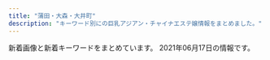 ```yaml
---
title: "蒲田・大森・大井町"
description: "キーワード別にの巨乳アジアン・チャイナエステ嬢情報をまとめました。"
---
```


新着画像と新着キーワードをまとめています。
2021年06月17日の情報です。

<DmmAffiliateIns />
<KeywordTable
  shops={
    [
    {
        "name": "\u30d0\u30a4\u30aa\u30ec\u30c3\u30c8",
        "keywords": {},
        "url": "http://es-kosumosu.com/",
        "img_links": [
            "http://es-kosumosu.com/girl/6.jpg",
            "http://es-kosumosu.com/girl/3.jpg",
            "http://es-kosumosu.com/images/staff_mitashi.jpg",
            "http://es-kosumosu.com/girl/2.jpg",
            "http://es-kosumosu.com/images/system/sys01.jpg",
            "http://es-kosumosu.com/images/room/photo03.jpg",
            "http://es-kosumosu.com/girl/1.jpg",
            "http://es-kosumosu.com/images/room/photo02.jpg",
            "http://es-kosumosu.com/images/room/photo01.jpg",
            "http://es-kosumosu.com/images/room/photo05.jpg",
            "http://es-kosumosu.com/images/return.png",
            "http://es-kosumosu.com/images/room/photo04.jpg",
            "http://es-kosumosu.com/girl/4.jpg",
            "http://es-kosumosu.com/images/info.jpg",
            "http://es-kosumosu.com/girl/5.jpg",
            "http://es-kosumosu.com/images/top_flash_01.jpg"
        ],
        "station": "JR\u5927\u68ee\u99c5\u6771\u53e3"
    },
    {
        "station": "JR\u84b2\u7530\u99c5\u897f\u53e3",
        "url": "http://yume-yume.info/",
        "img_links": [
            "http://yume-yume.info/img/st17.jpg",
            "http://a.jps.cm/yume/wp-content/uploads/sites/36/2021/05/38E59284-A3CB-4000-BE42-CDB0C6C66E44-225x300.jpeg",
            "http://yume-yume.info/i/img/sta2.jpg",
            "http://yume-yume.info/i/img/r1.jpg",
            "http://yume-yume.info/img/st1.jpg",
            "http://yume-yume.info/img/st02.jpg",
            "http://yume-yume.info/img/sta4.jpg",
            "http://yume-yume.info/img/st01.jpg",
            "http://yume-yume.info/img/st15.jpg",
            "http://yume-yume.info/img/nos.jpg",
            "http://yume-yume.info/i/img/r2.jpg",
            "http://yume-yume.info/img/s1.jpg",
            "http://yume-yume.info/img/sta15.jpg",
            "http://yume-yume.info/img/s2.jpg",
            "http://yume-yume.info/img/fla.jpg",
            "http://yume-yume.info/img/mo.png",
            "http://yume-yume.info/i/img/sta3.jpg",
            "http://yume-yume.info/img/st3.jpg",
            "http://yume-yume.info/img/botton.jpg",
            "http://yume-yume.info/i/img/sta17.jpg",
            "http://yume-yume.info/img/s17.jpg",
            "http://yume-yume.info/img/sta17.jpg",
            "http://yume-yume.info/i/img/r0.jpg",
            "http://yume-yume.info/i/img/sta4.jpg",
            "http://yume-yume.info/img/sta2.jpg",
            "http://yume-yume.info/img/r9.jpg",
            "http://yume-yume.info/img/s3.jpg",
            "http://yume-yume.info/i/img/r4.jpg",
            "http://a.jps.cm/yume/wp-content/uploads/sites/36/2020/12/2470AE4C-2A60-4C35-A4C8-043E2F5EF2BD.jpeg",
            "http://yume-yume.info/i/img/nos.jpg",
            "http://yume-yume.info/img/s15.jpg",
            "http://yume-yume.info/img/s4.jpg",
            "http://yume-yume.info/img/sta3.jpg",
            "http://yume-yume.info/i/img/sta1.jpg",
            "http://yume-yume.info/img/sta1.jpg",
            "http://yume-yume.info/i/img/sta15.jpg",
            "http://yume-yume.info/img/st2.jpg",
            "http://yume-yume.info/img/st4.jpg"
        ],
        "name": "\u5922\u306e\u307e\u305f\u5922",
        "keywords": {
            "87": 1,
            "C": 19,
            "85": 3,
            "D": 3,
            "86": 4
        }
    },
    {
        "name": "\u3064\u307c\u307f",
        "url": "http://rin-rinpa.info/",
        "station": "JR\u5927\u4e95\u753a\u99c5\u4e2d\u592e\u53e3",
        "keywords": {},
        "img_links": []
    },
    {
        "name": "\u7652\u3057\u306e\u99a8",
        "station": "JR\u84b2\u7530\u99c5\u6771\u53e3",
        "url": "http://iyashi-kaori.net/",
        "img_links": [
            "http://iyashi-kaori.net/uploads/iyashikaori/2019/08/11.jpg",
            "http://iyashi-kaori.net/uploads/iyashikaori/2019/08/1.jpg",
            "http://iyashi-kaori.net/uploads/iyashikaori/2021/02/1.jpg",
            "http://iyashi-kaori.net/uploads/iyashikaori/2019/02/000023.jpg",
            "http://iyashi-kaori.net/uploads/iyashikaori/2012/03/s-2.jpg",
            "http://iyashi-kaori.net/uploads/iyashikaori/2012/03/end1.jpg",
            "http://iyashi-kaori.net/uploads/iyashikaori/2019/08/staff.jpg",
            "http://iyashi-kaori.net/uploads/iyashikaori/2012/03/l-3.jpg",
            "http://iyashi-kaori.net/uploads/iyashikaori/2012/03/l-4.jpg",
            "http://iyashi-kaori.net/uploads/iyashikaori/2012/03/s-5.jpg",
            "http://iyashi-kaori.net/uploads/iyashikaori/2012/03/s-3.jpg",
            "http://iyashi-kaori.net/uploads/iyashikaori/2012/03/l-1.jpg",
            "http://iyashi-kaori.net/uploads/iyashikaori/2015/07/s__636519102.jpg",
            "http://iyashi-kaori.net/uploads/iyashikaori/2012/03/s-4.jpg",
            "http://iyashi-kaori.net/uploads/iyashikaori/2012/03/s-1.jpg",
            "http://iyashi-kaori.net/uploads/iyashikaori/2016/09/s__21340164111.jpg",
            "http://iyashi-kaori.net/uploads/iyashikaori/2017/11/000023.jpg",
            "http://iyashi-kaori.net/uploads/iyashikaori/2012/03/l-6.jpg",
            "http://iyashi-kaori.net/uploads/iyashikaori/2017/11/000013.jpg",
            "http://iyashi-kaori.net/uploads/iyashikaori/2012/03/l-5.jpg",
            "http://iyashi-kaori.net/uploads/iyashikaori/2012/03/index_l2.jpg",
            "http://iyashi-kaori.net/uploads/iyashikaori/images/bg.png",
            "http://iyashi-kaori.net/uploads/iyashikaori/2019/10/ggg.jpg",
            "http://iyashi-kaori.net/uploads/iyashikaori/2019/11/staff-old.jpg",
            "http://iyashi-kaori.net/uploads/iyashikaori/2012/03/s-6.jpg",
            "http://iyashi-kaori.net/uploads/iyashikaori/2018/10/yuka002.jpg",
            "http://iyashi-kaori.net/uploads/iyashikaori/2012/03/l-2.jpg",
            "http://iyashi-kaori.net/uploads/iyashikaori/2012/03/top.jpg"
        ],
        "keywords": {
            "C": 7,
            "D": 1
        }
    },
    {
        "name": "LEMON*\u30ec\u30e2\u30f3",
        "url": "http://www.remonesthe.com/",
        "station": "JR\u84b2\u7530\u99c5\u6771\u53e3",
        "keywords": {
            "\u4e73": 2,
            "C": 31,
            "E": 8,
            "86": 17,
            "88": 10,
            "D": 22,
            "87": 27
        },
        "img_links": [
            "http://www.remonesthe.com/upload/girl/img05/img1_0008.jpg",
            "http://www.remonesthe.com/upload/girl/img02/img3_0008.jpg",
            "http://www.remonesthe.com/upload/girl/img_sch/img_sch_0019.jpg",
            "http://www.remonesthe.com/upload/girl/img05/img1_0015.jpg",
            "http://www.remonesthe.com/img/pro_tit_size.jpg",
            "http://www.remonesthe.com/upload/girl/img01/img1_0022.jpg",
            "http://www.remonesthe.com/upload/girl/img03/img1_0015.jpg",
            "http://www.remonesthe.com/upload/girl/img03/img1_0021.jpg",
            "http://www.remonesthe.com/img/tit_profile.jpg",
            "http://www.remonesthe.com/upload/girl/img01/img1_0013.jpg",
            "http://www.remonesthe.com/upload/girl/img05/img1_0018.jpg",
            "http://www.remonesthe.com/upload/girl/img04/img1_0007.jpg",
            "http://www.remonesthe.com/upload/girl/img01/img1_0008.jpg",
            "http://www.remonesthe.com/upload/girl/img03/img1_0016.jpg",
            "http://www.remonesthe.com/upload/girl/img03/img1_0007.jpg",
            "http://www.remonesthe.com/upload/girl/img04/img1_0022.jpg",
            "http://www.remonesthe.com/upload/girl/img02/img1_0015.jpg",
            "http://www.remonesthe.com/upload/girl/img01/img1_0016.jpg",
            "http://www.remonesthe.com/upload/girl/img_sch/img_sch_0007.jpg",
            "http://www.remonesthe.com/upload/girl/img05/img1_0016.jpg",
            "http://www.remonesthe.com/upload/girl/img01/img1_0023.jpg",
            "http://www.remonesthe.com/upload/girl/img04/img1_0019.jpg",
            "http://www.remonesthe.com/upload/girl/img05/img1_0019.jpg",
            "http://www.remonesthe.com/upload/girl/img01/img2_0007.jpg",
            "http://www.remonesthe.com/upload/girl/img03/img1_0019.jpg",
            "http://www.remonesthe.com/upload/girl/img02/img1_0023.jpg",
            "http://www.remonesthe.com/upload/girl/img05/img1_0013.jpg",
            "http://www.remonesthe.com/upload/girl/img01/img1_0021.jpg",
            "http://www.remonesthe.com/upload/girl/img_sch/img_sch_0016.jpg",
            "http://www.remonesthe.com/img/pro_tit_name.jpg",
            "http://www.remonesthe.com/upload/girl/img03/img1_0013.jpg",
            "http://www.remonesthe.com/upload/girl/img01/img3_0008.jpg",
            "http://www.remonesthe.com/upload/girl/img01/img1_0007.jpg",
            "http://www.remonesthe.com/upload/girl/img03/img1_0018.jpg",
            "http://www.remonesthe.com/upload/girl/img05/img1_0023.jpg",
            "http://www.remonesthe.com/upload/girl/img04/img1_0018.jpg",
            "http://www.remonesthe.com/img/tit_staff.jpg",
            "http://www.remonesthe.com/upload/girl/img05/img1_0021.jpg",
            "http://www.remonesthe.com/img/pro_modoru.jpg",
            "http://www.remonesthe.com/upload/girl/img03/img1_0008.jpg",
            "http://www.remonesthe.com/upload/girl/img02/img1_0016.jpg",
            "http://www.remonesthe.com/upload/girl/img01/img1_0015.jpg",
            "http://www.remonesthe.com/upload/girl/img04/img1_0015.jpg",
            "http://www.remonesthe.com/upload/girl/img_sch/img_sch_0023.jpg",
            "http://www.remonesthe.com/upload/girl/img01/img2_0008.jpg",
            "http://www.remonesthe.com/upload/girl/img02/img2_0007.jpg",
            "http://www.remonesthe.com/img/main_top.png",
            "http://www.remonesthe.com/upload/girl/img04/img1_0013.jpg",
            "http://www.remonesthe.com/upload/girl/img02/img1_0013.jpg",
            "http://www.remonesthe.com/upload/girl/img01/img2_0019.jpg",
            "http://www.remonesthe.com/upload/girl/img02/img3_0007.jpg",
            "http://www.remonesthe.com/upload/girl/img01/img1_0018.jpg",
            "http://www.remonesthe.com/upload/girl/img_sch/img_sch_0022.jpg",
            "http://www.remonesthe.com/upload/girl/img_sch/img_sch_0015.jpg",
            "http://www.remonesthe.com/upload/girl/img02/img1_0018.jpg",
            "http://www.remonesthe.com/upload/girl/img04/img1_0023.jpg",
            "http://www.remonesthe.com/upload/girl/img02/img2_0019.jpg",
            "http://www.remonesthe.com/banner/koko_468x60.png",
            "http://www.remonesthe.com/upload/girl/img_list01/img_list_0022.jpg",
            "http://www.remonesthe.com/upload/girl/img_sch/img_sch_0013.jpg",
            "http://www.remonesthe.com/upload/girl/img05/img1_0007.jpg",
            "http://www.remonesthe.com/upload/girl/img04/img1_0016.jpg",
            "http://www.remonesthe.com/upload/girl/img01/img3_0007.jpg",
            "http://www.remonesthe.com/upload/girl/img02/img2_0008.jpg",
            "http://www.remonesthe.com/upload/girl/img05/img1_0022.jpg",
            "http://www.remonesthe.com/upload/girl/img_sch/img_sch_0021.jpg",
            "http://www.remonesthe.com/upload/girl/img03/img1_0023.jpg",
            "http://www.remonesthe.com/upload/girl/img01/img1_0019.jpg",
            "http://www.remonesthe.com/upload/girl/img_list01/img_list_0023.jpg",
            "http://www.remonesthe.com/upload/girl/img02/img1_0022.jpg",
            "http://www.remonesthe.com/upload/girl/img02/img1_0008.jpg",
            "http://www.remonesthe.com/upload/girl/img_sch/img_sch_0008.jpg",
            "http://www.remonesthe.com/upload/girl/img02/img1_0007.jpg",
            "http://www.remonesthe.com/upload/girl/img02/img1_0021.jpg",
            "http://www.remonesthe.com/upload/girl/img03/img1_0022.jpg",
            "http://www.remonesthe.com/upload/girl/img04/img1_0008.jpg",
            "http://www.remonesthe.com/upload/girl/img04/img1_0021.jpg",
            "http://www.remonesthe.com/upload/girl/img02/img1_0019.jpg",
            "http://www.remonesthe.com/img/pro_tit_age.jpg",
            "http://www.remonesthe.com/upload/girl/img_sch/img_sch_0018.jpg"
        ]
    },
    {
        "station": "JR\u84b2\u7530\u99c5\u6771\u53e3",
        "keywords": {},
        "img_links": [
            "http://rainbowest.info/images/header_bg.png",
            "http://rainbowest.info/up/uploads/20200920192127a.jpg",
            "http://rainbowest.info/up/uploads/20201030211457ri1.jpg",
            "http://rainbowest.info/images/rec.png",
            "http://rainbowest.info/images/s2.jpg",
            "http://rainbowest.info/images/t2.png",
            "http://rainbowest.info/up/uploads/20181126233152s.jpg",
            "http://rainbowest.info/up/uploads/20181126232839r.jpg",
            "http://rainbowest.info/up/uploads/20181126233125aya.jpg",
            "http://rainbowest.info/up/uploads/20201030211630ri2.jpg",
            "http://rainbowest.info/images/price.jpg",
            "http://rainbowest.info/images/k.png",
            "http://rainbowest.info/images/ttl_qj.png",
            "http://rainbowest.info/images/ttl_staff.png",
            "http://rainbowest.info/images/t1.png",
            "http://rainbowest.info/images/ttl_price.png"
        ],
        "name": "\u30de\u30ea\u30e2",
        "url": "http://rainbowest.info/"
    },
    {
        "name": "\u82b1\u6c34\u6728",
        "keywords": {},
        "station": "JR\u84b2\u7530\u99c5\u897f\u53e3",
        "url": "http://es-kamata.xyz/",
        "img_links": [
            "http://es-kamata.xyz/images/003.jpg",
            "http://es-kamata.xyz/images/g8.jpg",
            "http://es-kamata.xyz/images/ml.jpg",
            "http://es-kamata.xyz/images/g5.jpg",
            "http://es-kamata.xyz/images/g3.jpg",
            "http://es-kamata.xyz/images/tel.jpg",
            "http://es-kamata.xyz/images/s1.jpg",
            "http://es-kamata.xyz/images/nei_bt.jpg",
            "http://es-kamata.xyz/images/g2.jpg",
            "http://es-kamata.xyz/images/top_03.jpg",
            "http://es-kamata.xyz/images/g0.jpg",
            "http://es-kamata.xyz/images/bottom.jpg",
            "http://es-kamata.xyz/images/ac5.jpg",
            "http://es-kamata.xyz/images/qiu-1.jpg",
            "http://es-kamata.xyz/images/new_tit.jpg",
            "http://es-kamata.xyz/images/rq01.jpg",
            "http://es-kamata.xyz/images/ac1.jpg",
            "http://es-kamata.xyz/images/ac2.jpg",
            "http://es-kamata.xyz/images/tw.jpg",
            "http://es-kamata.xyz/images/g1.jpg",
            "http://es-kamata.xyz/images/001.jpg",
            "http://es-kamata.xyz/images/002.jpg",
            "http://es-kamata.xyz/images/g4.jpg",
            "http://es-kamata.xyz/images/ac3.jpg",
            "http://es-kamata.xyz/images/004.jpg",
            "http://es-kamata.xyz/images/new_d.jpg",
            "http://es-kamata.xyz/images/rq03.jpg",
            "http://es-kamata.xyz/images/ac4.jpg"
        ]
    },
    {
        "station": "JR\u5927\u4e95\u753a\u99c5",
        "name": "\u307b\u306e\u304b",
        "keywords": {},
        "url": "http://www.hounoka.com/",
        "img_links": [
            "http://www.hounoka.com/smart/top-tab-returan.jpg",
            "http://www.hounoka.com/smart/corona-taisaku2.jpg",
            "http://www.hounoka.com/massage-de_88_31.jpg",
            "http://www.hounoka.com/corona-taisaku2.jpg",
            "http://www.hounoka.com/smart/eri.jpg"
        ]
    },
    {
        "url": "http://hana.ests.jp/",
        "keywords": {
            "87": 12,
            "C": 23,
            "85": 6,
            "83": 6,
            "86": 18,
            "84": 6,
            "D": 48
        },
        "img_links": [
            "http://hana.ests.jp/images/themes/blue/no1.png",
            "http://hana.ests.jp/images/themes/blue/s_link.png",
            "http://hana.ests.jp/photos/sites/38/2020/12/2020120114093027.jpg",
            "http://hana.ests.jp/images/themes/blue/s_zysx.png",
            "http://hana.ests.jp/images/room3.jpg",
            "http://hana.ests.jp/images/themes/blue/r3.jpg",
            "http://hana.ests.jp/images/room4.jpg",
            "http://hana.ests.jp/photos/sites/38/2019/04/2019040810452923.jpg",
            "http://hana.ests.jp/images/themes/blue/line.png",
            "http://hana.ests.jp/images/themes/blue/no2.png",
            "http://hana.ests.jp/images/room1.jpg",
            "http://hana.ests.jp/images/themes/blue/mobile.jpg",
            "http://hana.ests.jp/photos/sites/38/2018/05/2018052410461655.jpg",
            "http://hana.ests.jp/photos/sites/38/2018/10/2018102212515098.jpg",
            "http://hana.ests.jp/images/themes/blue/s_pickup.png",
            "http://hana.ests.jp/photos/sites/38/2018/10/2018102215070310.jpg",
            "http://hana.ests.jp/photos/sites/38/2018/12/2018122818061554.jpg",
            "http://hana.ests.jp/images/room2.jpg",
            "http://hana.ests.jp/images/themes/blue/s_ranking.png",
            "http://hana.ests.jp/photos/sites/38/2019/11/2019111817153489.jpg",
            "http://hana.ests.jp/images/themes/blue/s_staff.png",
            "http://hana.ests.jp/images/themes/blue/s_news.png",
            "http://hana.ests.jp/images/themes/blue/s_newface.png",
            "http://hana.ests.jp/photos/sites/38/2021/04/2021040716243284.jpg"
        ],
        "name": "\u83ef\u30fb\u306f\u306a",
        "station": "JR\u84b2\u7530\u99c5\u897f\u53e3"
    },
    {
        "url": "http://www.healing-ai.net/",
        "station": "JR\u84b2\u7530\u99c5\u6771\u53e3",
        "name": "\u30d2\u30fc\u30ea\u30f3\u30b0\u611b",
        "img_links": [
            "http://eskk.healing-ai.net/uploads/2021/03/1.jpg",
            "http://eskk.healing-ai.net/uploads/2019/06/g0.jpg",
            "http://www.healing-ai.net/images/icon_new.png",
            "http://eskk.healing-ai.net/uploads/2019/05/ai2-1.jpg",
            "http://eskk.healing-ai.net/uploads/2019/07/2.jpg",
            "http://eskk.healing-ai.net/uploads/2019/05/g3.jpg",
            "http://www.healing-ai.net/images/top2.png",
            "https://www.a-side.com/ad/koko/include/banner/koko_200x40.png",
            "http://eskk.healing-ai.net/uploads/2020/01/g3.jpg",
            "http://eskk.healing-ai.net/uploads/2019/05/nana3.jpg",
            "http://eskk.healing-ai.net/uploads/2019/07/3.jpg",
            "http://eskk.healing-ai.net/uploads/2019/05/nana2.jpg",
            "http://www.healing-ai.net/images/bnr_reserve_01.jpg",
            "http://eskk.healing-ai.net/uploads/2021/03/4.jpg",
            "http://eskk.healing-ai.net/uploads/2019/12/2-1.jpg",
            "http://www.healing-ai.net/images/img_mainvisual_01.png",
            "http://eskk.healing-ai.net/uploads/2019/05/mika.jpg",
            "http://eskk.healing-ai.net/uploads/2019/12/1-1.jpg",
            "http://eskk.healing-ai.net/uploads/2021/03/2.jpg",
            "http://eskk.healing-ai.net/uploads/2019/05/ai1-1.jpg",
            "http://eskk.healing-ai.net/uploads/2020/12/g1.jpg",
            "http://eskk.healing-ai.net/uploads/2019/07/1.jpg",
            "http://eskk.healing-ai.net/uploads/2020/01/g2.jpg",
            "http://eskk.healing-ai.net/uploads/2020/10/g1.jpg",
            "http://eskk.healing-ai.net/uploads/2021/03/3.jpg",
            "http://www.healing-ai.net/images/img_mainvisual_03.png",
            "http://eskk.healing-ai.net/uploads/g8-1.jpg",
            "http://www.healing-ai.net/images/img_mainvisual_02.png",
            "http://eskk.healing-ai.net/uploads/2019/12/3.jpg",
            "http://eskk.healing-ai.net/uploads/2019/05/ai3.jpg",
            "http://eskk.healing-ai.net/uploads/2020/12/g2.jpg",
            "http://eskk.healing-ai.net/uploads/2019/11/koko.jpg",
            "http://eskk.healing-ai.net/uploads/2019/05/g4.jpg",
            "http://eskk.healing-ai.net/uploads/2020/01/g1.jpg"
        ],
        "keywords": {
            "88": 2,
            "96": 3,
            "85": 7,
            "90": 2,
            "F": 4,
            "98": 2,
            "\u30bb\u30af\u30b7\u30fc": 2,
            "84": 2,
            "C": 11,
            "82": 6,
            "83": 6,
            "H": 3,
            "D": 4,
            "80": 3,
            "\u80f8": 1
        }
    },
    {
        "img_links": [
            "http://u-care.ests.jp/photos/sites/36/2021/04/2021042523083797.jpeg",
            "http://u-care.ests.jp/photos/sites/36/2020/12/2020120314112231.jpg",
            "http://u-care.ests.jp/photos/sites/36/2020/12/2020120314113358.jpg",
            "http://u-care.ests.jp/images/pick_bj1.jpg",
            "http://u-care.ests.jp/images/room1.jpg",
            "http://u-care.ests.jp/images/new.jpg",
            "http://u-care.ests.jp/photos/sites/36/2019/07/2019072818340741.jpg",
            "http://u-care.ests.jp/images/nbj1.jpg",
            "http://u-care.ests.jp/photos/sites/36/2021/05/202105080345158.jpeg",
            "http://u-care.ests.jp/photos/sites/36/2019/11/2019110314145767.jpg",
            "http://u-care.ests.jp/photos/sites/36/2021/05/2021050803451611.jpeg",
            "http://u-care.ests.jp/photos/sites/36/2021/04/2021042523083640.jpeg",
            "http://u-care.ests.jp/images/nbj3.jpg",
            "http://u-care.ests.jp/photos/sites/36/2019/07/2019072818341331.jpg",
            "http://u-care.ests.jp/photos/sites/36/2019/07/201907281834129.jpg",
            "http://u-care.ests.jp/images/mobile.jpg",
            "http://u-care.ests.jp/photos/sites/36/2021/05/2021050915502499.jpeg",
            "http://u-care.ests.jp/images/room2.jpg",
            "http://u-care.ests.jp/images/top.png",
            "http://u-care.ests.jp/photos/sites/36/2020/11/2020112313092447.jpg",
            "http://u-care.ests.jp/images/s_blog.jpg",
            "http://u-care.ests.jp/images/s.png",
            "http://u-care.ests.jp/images/room3.jpg",
            "http://u-care.ests.jp/images/s1.png",
            "http://u-care.ests.jp/photos/sites/36/2019/07/201907281834152.jpg",
            "http://u-care.ests.jp/photos/sites/36/2021/05/2021050803451364.jpeg",
            "http://u-care.ests.jp/images/1.jpg",
            "http://u-care.ests.jp/photos/sites/36/2021/02/2021020516323421.jpg",
            "http://u-care.ests.jp/images/s_face.jpg",
            "http://u-care.ests.jp/images/hua.png",
            "http://u-care.ests.jp/images/s_staff.jpg",
            "http://u-care.ests.jp/photos/sites/36/2019/07/2019072818341463.jpg",
            "http://u-care.ests.jp/photos/sites/36/2019/07/2019072818340893.jpg",
            "http://u-care.ests.jp/photos/sites/36/2021/04/2021040821455253.jpeg",
            "http://u-care.ests.jp/images/s_pick.jpg",
            "http://u-care.ests.jp/photos/sites/36/2021/04/2021042523083915.jpeg",
            "http://u-care.ests.jp/photos/sites/36/2021/04/2021040821454611.jpeg",
            "http://u-care.ests.jp/photos/sites/36/2021/05/2021050915503123.jpeg",
            "http://u-care.ests.jp/images/b.png",
            "http://u-care.ests.jp/images/pick_bj3.jpg",
            "http://u-care.ests.jp/photos/sites/36/2020/12/2020120314112720.jpg",
            "http://u-care.ests.jp/photos/sites/36/2020/01/2020012715190876.jpg",
            "http://u-care.ests.jp/images/room5.jpg",
            "http://u-care.ests.jp/images/twitter.jpg",
            "http://u-care.ests.jp/photos/sites/36/2020/11/2020112313091813.jpg",
            "http://u-care.ests.jp/photos/sites/36/2019/07/2019072818372591.jpg",
            "http://u-care.ests.jp/photos/sites/36/2020/01/2020012715190245.jpg",
            "http://u-care.ests.jp/photos/sites/36/2021/05/2021050915511431.jpeg",
            "http://u-care.ests.jp/photos/sites/36/2019/11/2019110314145623.jpg",
            "http://u-care.ests.jp/photos/sites/36/2021/02/2021020516324022.jpg",
            "http://u-care.ests.jp/images/room6.jpg",
            "http://u-care.ests.jp/images/a.png",
            "http://u-care.ests.jp/images/cocoiineputiandian.jpg",
            "http://u-care.ests.jp/photos/sites/36/2019/07/2019072818341268.jpg",
            "http://u-care.ests.jp/images/s_link.jpg",
            "http://u-care.ests.jp/images/room4.jpg"
        ],
        "name": "CoCo.\u30a4\u30a4\u306d!",
        "station": "JR\u84b2\u7530\u99c5\u897f\u53e3",
        "keywords": {
            "D": 124,
            "C": 12,
            "E": 14,
            "89": 28,
            "85": 28,
            "F": 14,
            "87": 68,
            "86": 40
        },
        "url": "http://u-care.ests.jp/"
    },
    {
        "name": "\u30b3\u30b9\u30e2\u30b9",
        "station": "JR\u5927\u68ee\u99c5\u897f\u53e3",
        "keywords": {
            "C": 13
        },
        "url": "http://www.cosmos.relaxjp.info/",
        "img_links": [
            "http://www.cosmos.relaxjp.info/common/img/shop/r3.jpg",
            "http://www.cosmos.relaxjp.info/common/img/image3.jpg",
            "http://www.cosmos.relaxjp.info/files/004.jpg",
            "http://www.cosmos.relaxjp.info/common/img/top_img001.png",
            "http://www.cosmos.relaxjp.info/files/006.jpg",
            "http://www.cosmos.relaxjp.info/images/call_sp.png",
            "http://www.cosmos.relaxjp.info/photo_news/upimg/18630606fd1936e3b3_0.jpg",
            "http://www.cosmos.relaxjp.info/files/005.jpg",
            "http://www.cosmos.relaxjp.info/common/img/shop/r1.jpg",
            "http://www.cosmos.relaxjp.info/common/img/image2.jpg",
            "http://www.cosmos.relaxjp.info/common/img/image1.jpg",
            "http://www.cosmos.relaxjp.info/files/001.jpg",
            "http://www.cosmos.relaxjp.info/common/img/shop/r4.jpg",
            "http://www.cosmos.relaxjp.info/common/img/shop/r2.jpg",
            "http://www.cosmos.relaxjp.info/files/003.jpg",
            "http://www.cosmos.relaxjp.info/files/002.jpg"
        ]
    },
    {
        "url": "http://www.bijin-club.relaxjp.info/",
        "station": "JR\u5927\u68ee\u99c5\u6771\u53e3",
        "name": "\u7f8e\u4eba\u30af\u30e9\u30d6",
        "img_links": [
            "http://www.bijin-club.relaxjp.info/files/002.jpg",
            "http://www.bijin-club.relaxjp.info/images/icon_info.png",
            "http://www.bijin-club.relaxjp.info/files/005.jpg",
            "http://www.bijin-club.relaxjp.info/images/btn2.png",
            "http://www.bijin-club.relaxjp.info/images/mainImg_sub.jpg",
            "http://www.bijin-club.relaxjp.info/images/icon_top.png",
            "http://www.bijin-club.relaxjp.info/common/images/photo02.jpg",
            "http://www.bijin-club.relaxjp.info/common/images/photo01.jpg",
            "http://www.bijin-club.relaxjp.info/files/001.jpg",
            "http://www.bijin-club.relaxjp.info/images/end-info.png",
            "http://www.bijin-club.relaxjp.info/images/icon_concept.png",
            "http://www.bijin-club.relaxjp.info/common/images/photo03.jpg",
            "http://www.bijin-club.relaxjp.info/images/icon_tel.png",
            "http://www.bijin-club.relaxjp.info/images/icon_staff.png",
            "http://www.bijin-club.relaxjp.info/files/003.jpg"
        ],
        "keywords": {
            "87": 3,
            "D": 4,
            "86": 1
        }
    },
    {
        "url": "http://koinohana.work/",
        "station": "JR\u84b2\u7530\u99c5\u6771\u53e3",
        "keywords": {},
        "img_links": [
            "http://koinohana.work/_src/36226893/img_3017.jpg",
            "http://koinohana.work/_src/36226822/5.png",
            "http://koinohana.work/_src/36226816/3.png",
            "http://koinohana.work/_src/36226826/_dsf3394.jpg",
            "http://koinohana.work/_src/36226820/1.png",
            "http://koinohana.work/_src/36226810/cam_20191016232507186.jpg",
            "http://koinohana.work/_src/36246048/1-1zh91451294d.jpg",
            "http://koinohana.work/_src/36226827/_dsf3386.jpg",
            "http://koinohana.work/_src/36226812/top1.1.png",
            "http://koinohana.work/_src/38032167/9768defd8834a0030b5a45ab7a03e1f.jpg",
            "http://koinohana.work/_src/36226857/img20170725223357156708.png",
            "http://koinohana.work/_src/36226825/_dsf3390.jpg",
            "http://koinohana.work/_src/36226828/img20170725121742291421.png",
            "http://koinohana.work/_src/36226879/_dsf9385.jpg",
            "http://koinohana.work/_src/36226877/_dsf9383.jpg",
            "http://koinohana.work/_src/36246043/1-1zh4152j12m.jpg",
            "http://koinohana.work/_src/36226894/img_2891.jpg",
            "http://koinohana.work/_src/36226848/sign-1.jpg",
            "http://koinohana.work/_src/36226869/img20170726235401893025.png",
            "http://koinohana.work/_src/36226907/unnamed_20190718154717292.jpg",
            "http://koinohana.work/_src/36226875/_dsf9378.jpg",
            "http://koinohana.work/_src/36226912/cam_20191016232507186.jpg",
            "http://koinohana.work/_src/36226831/news.png",
            "http://koinohana.work/_src/36246047/1-1zh91451294d.jpg",
            "http://koinohana.work/_src/36226864/img20170726111759249054.png",
            "http://koinohana.work/_src/36226841/sign-1.jpg",
            "http://koinohana.work/_src/36226881/img20170726235401893025.png",
            "http://koinohana.work/_src/36226885/sign.png",
            "http://koinohana.work/_src/36226808/img_2990.jpg",
            "http://koinohana.work/_src/38032166/9768defd8834a0030b5a45ab7a03e1f.jpg",
            "http://koinohana.work/_src/36226814/2.png",
            "http://koinohana.work/_src/36226809/_x1m6343.jpg",
            "http://koinohana.work/_src/36226906/unnamed_20190718154717292.jpg",
            "http://koinohana.work/_src/36226818/4.png",
            "http://koinohana.work/_src/36246044/1-1zh4152j12m.jpg",
            "http://koinohana.work/_src/36246119/sign.png",
            "http://koinohana.work/_src/36226859/sign.png",
            "http://koinohana.work/_src/37023059/img20191113142809054841.png",
            "http://koinohana.work/_src/36226873/_dsf9382.jpg"
        ],
        "name": "\u30af\u30ed\u30fc\u30d0\u30fc"
    },
    {
        "station": "JR\u84b2\u7530\u99c5\u6771\u53e3",
        "img_links": [
            "http://www.sea-love-hsl.info/uploads/sealove/A8D1795E-CA06-4472-A635-D7A02AEF80C8-300x400.jpeg",
            "http://www.sea-love-hsl.info/uploads/sealove/A8D1795E-CA06-4472-A635-D7A02AEF80C8-768x1024.jpeg",
            "http://www.sea-love-hsl.info/uploads/sealove/D792F195-6C3F-4A81-9C18-BEB1DEC0489F.jpeg",
            "http://www.sea-love-hsl.info/uploads/sealove/720870627235-e1385965056315.jpg",
            "http://www.sea-love-hsl.info/uploads/sealove/images/n3.jpg",
            "http://www.sea-love-hsl.info/uploads/sealove/4C0568AE-93B2-47E4-808D-BA5ED67DA4B9-768x1024.jpeg",
            "http://www.sea-love-hsl.info/uploads/sealove/images/girl-z2.jpg",
            "http://www.sea-love-hsl.info/uploads/sealove/images/n1.jpg",
            "http://www.sea-love-hsl.info/uploads/sealove/staff_1.jpg",
            "http://www.sea-love-hsl.info/uploads/sealove/images/mobile.jpg",
            "http://www.sea-love-hsl.info/uploads/sealove/4C0568AE-93B2-47E4-808D-BA5ED67DA4B9-300x400.jpeg",
            "http://www.sea-love-hsl.info/uploads/sealove/images/end1.jpg",
            "http://www.sea-love-hsl.info/uploads/sealove/link_1.jpg",
            "http://www.sea-love-hsl.info/uploads/sealove/5AE848B7-49E7-4403-A738-2D85BF2E4059-768x1024.jpeg",
            "http://www.sea-love-hsl.info/uploads/sealove/IMG_1490-300x400.jpg",
            "http://www.sea-love-hsl.info/uploads/sealove/545B5715-528D-4E72-9F31-7AFF1422771C-768x1024.jpeg",
            "http://www.sea-love-hsl.info/uploads/sealove/5AE848B7-49E7-4403-A738-2D85BF2E4059-300x400.jpeg",
            "http://www.sea-love-hsl.info/uploads/sealove/IMG_1490-768x1024.jpg",
            "http://www.sea-love-hsl.info/uploads/sealove/images/girl-z1.jpg",
            "http://www.sea-love-hsl.info/uploads/sealove/images/movie.jpg",
            "http://www.sea-love-hsl.info/uploads/sealove/721016606079-768x1024.jpg",
            "http://www.sea-love-hsl.info/uploads/sealove/images/news1.jpg",
            "http://www.sea-love-hsl.info/uploads/sealove/IMG_1060-768x1024.jpg",
            "http://www.sea-love-hsl.info/uploads/sealove/top1.jpg",
            "http://www.sea-love-hsl.info/uploads/sealove/QQ\u56fe\u72472015102419044325-e1449569209313.jpg"
        ],
        "url": "http://www.sea-love-hsl.info/",
        "keywords": {
            "E": 1,
            "C": 21,
            "F": 2,
            "85": 1,
            "86": 4,
            "83": 1,
            "D": 5,
            "90": 3,
            "84": 4
        },
        "name": "\u6d77\u305d\u306e\u611b"
    },
    {
        "keywords": {
            "88": 1,
            "86": 3,
            "89": 1,
            "D": 4,
            "C": 1
        },
        "img_links": [
            "http://www.sh-himenoyw.work/templets/default/picture/stal.png",
            "http://www.sh-himenoyw.work/{dede:global.cfg_templets_skin/}/picture/cg02.jpg",
            "http://www.sh-himenoyw.work/uploads/210401/1-210401093342544.jpg",
            "http://www.sh-himenoyw.work/uploads/210420/1-210420110353610.jpg",
            "http://www.sh-himenoyw.work/templets/default/picture/tit4.jpg",
            "http://www.sh-himenoyw.work/templets/default/picture/footer.png",
            "http://www.sh-himenoyw.work/templets/default/picture/tit5.jpg",
            "http://www.sh-himenoyw.work/templets/default/picture/no.png",
            "http://www.sh-himenoyw.work/templets/default/picture/top02.png",
            "http://www.sh-himenoyw.work/templets/default/picture/top03.png",
            "http://www.sh-himenoyw.work/uploads/210410/1-2104101012452G.jpg",
            "http://www.sh-himenoyw.work/uploads/210505/1-210505091435528.jpg",
            "http://www.sh-himenoyw.work/templets/default/picture/tit3.jpg",
            "http://www.sh-himenoyw.work/templets/default/picture/top01.png",
            "http://www.sh-himenoyw.work/templets/default/picture/tit2.jpg",
            "http://www.sh-himenoyw.work/{dede:global.cfg_templets_skin/}/picture/cg01.jpg",
            "http://www.sh-himenoyw.work/templets/default/picture/tit1.jpg",
            "http://www.sh-himenoyw.work/templets/default/picture/sys1.jpg",
            "http://www.sh-himenoyw.work/uploads/210503/1-210503130024241.jpg"
        ],
        "name": "\u5922\u306e\u90e8\u5c4b",
        "station": "JR\u5927\u68ee\u99c5\u897f\u53e3",
        "url": "http://www.sh-himenoyw.work/"
    },
    {
        "img_links": [
            "http://www.oasis.maesjp.com/images/rsubt3.png",
            "http://www.oasis.maesjp.com/images/m3.jpg",
            "http://www.oasis.maesjp.com/images/b-online.png",
            "http://www.oasis.maesjp.com/files/003-02.jpg",
            "http://www.oasis.maesjp.com/files/006-02.jpg",
            "http://www.oasis.maesjp.com/files/001.jpg",
            "http://www.oasis.maesjp.com/files/004.jpg",
            "http://www.oasis.maesjp.com/files/003.jpg",
            "http://www.oasis.maesjp.com/images/rsubt1.png",
            "http://www.oasis.maesjp.com/images/r02.jpg",
            "http://www.oasis.maesjp.com/images/rsubt5.png",
            "http://www.oasis.maesjp.com/images/b-tel.png",
            "http://www.oasis.maesjp.com/images/m6.jpg",
            "http://www.oasis.maesjp.com/files/004-02.jpg",
            "http://www.oasis.maesjp.com/images/rsubt6.png",
            "http://www.oasis.maesjp.com/images/rsubt2.png",
            "http://www.oasis.maesjp.com/images/slider-img001.jpg",
            "http://www.oasis.maesjp.com/images/slider-img002.jpg",
            "http://www.oasis.maesjp.com/images/r01.jpg",
            "http://www.oasis.maesjp.com/images/m4.jpg",
            "http://www.oasis.maesjp.com/photo_news/upimg/186206057f263d87e0_1.jpg",
            "http://www.oasis.maesjp.com/files/002.jpg",
            "http://www.oasis.maesjp.com/images/m1.jpg",
            "http://www.oasis.maesjp.com/files/002-02.jpg",
            "http://www.oasis.maesjp.com/images/r03.jpg",
            "http://www.oasis.maesjp.com/files/006.jpg",
            "http://www.oasis.maesjp.com/images/m2.jpg",
            "http://www.oasis.maesjp.com/files/001-02.jpg",
            "http://www.oasis.maesjp.com/images/tel2.png",
            "http://www.oasis.maesjp.com/images/rsubt7.png",
            "http://www.oasis.maesjp.com/images/r04.jpg",
            "http://www.oasis.maesjp.com/images/rsubt4.png"
        ],
        "url": "http://www.oasis.maesjp.com/",
        "station": "JR\u5927\u4e95\u753a\u99c5\u4e2d\u592e\u53e3",
        "keywords": {
            "86": 8,
            "D": 8,
            "85": 24,
            "C": 32
        },
        "name": "\u30aa\u30a2\u30b7\u30b9"
    },
    {
        "station": "JR\u5927\u4e95\u753a\u99c5\u4e2d\u592e\u53e3",
        "keywords": {
            "\u30bb\u30af\u30b7\u30fc": 11
        },
        "img_links": [
            "http://www3.spa-omori.com/static/upload/image/20210613/1623564836432428.jpg",
            "http://www3.spa-omori.com/static/upload/image/20210529/1622263004210427.jpg",
            "http://www3.spa-omori.com/static/upload/image/20210611/1623370128494559.jpg",
            "http://www3.spa-omori.com/static/upload/image/20210611/1623366096182188.jpg",
            "http://www3.spa-omori.com/static/upload/image/20210601/1622487391170480.jpg",
            "http://www3.spa-omori.com/static/upload/image/20210601/1622490346100533.jpg",
            "http://www3.spa-omori.com/94zc.com/img/tt.jpg",
            "http://www3.spa-omori.com/static/upload/image/20210611/1623407019836444.png",
            "http://www3.spa-omori.com/static/upload/image/20210611/1623408730777981.png",
            "http://www3.spa-omori.com/static/upload/image/20210611/1623366092252587.jpg",
            "http://www3.spa-omori.com/static/upload/image/20210601/1622490150182834.jpg",
            "http://www3.spa-omori.com/static/upload/image/20210611/1623366058135364.jpg",
            "http://www3.spa-omori.com/static/upload/image/20210607/1622998694748732.jpg",
            "http://www3.spa-omori.com/static/upload/image/20210611/1623408748760466.png",
            "http://www3.spa-omori.com/94zc.com/img/staff_t.jpg",
            "http://www3.spa-omori.com/static/upload/image/20210529/1622263004809643.png",
            "http://www3.spa-omori.com/static/upload/image/20210601/1622487398253770.jpg",
            "http://www3.spa-omori.com/static/upload/image/20210611/1623405751458082.jpg",
            "http://www3.spa-omori.com/static/upload/image/20210604/1622752506154862.jpg",
            "http://www3.spa-omori.com/static/upload/image/20210613/1623585903714005.jpg",
            "http://www3.spa-omori.com/static/upload/image/20210611/1623408763606888.png",
            "http://www3.spa-omori.com/static/upload/image/20210614/1623602221763538.jpg",
            "http://www3.spa-omori.com/static/upload/image/20210604/1622780060182117.jpg",
            "http://www3.spa-omori.com/static/upload/image/20210529/1622262921145959.jpg",
            "http://www3.spa-omori.com/94zc.com/img/news.jpg",
            "http://www3.spa-omori.com/static/upload/image/20210529/1622262930173677.png"
        ],
        "url": "http://www3.spa-omori.com/",
        "name": "\u30e1\u30eb\u30c6\u30a3\u30fc\u30b7\u30e5\u30ac\u30fc"
    },
    {
        "keywords": {
            "E": 3,
            "F": 1,
            "85": 7,
            "G": 2,
            "86": 1,
            "84": 1,
            "C": 1,
            "\u30bb\u30af\u30b7\u30fc": 1,
            "D": 3
        },
        "img_links": [
            "http://freesia-este.com/js/sliderLine/slide_next.png",
            "http://freesia-este.com/images/access/06.jpg",
            "http://freesia-este.com/staffPhoto/b20190811160951.jpg",
            "http://freesia-este.com/staffPhoto/b20210403075229.jpg",
            "http://freesia-este.com/images/slider1/02.jpg",
            "http://freesia-este.com/staffPhoto/b20210403074940.jpg",
            "http://freesia-este.com/staffPhoto/b20210527094704.jpg",
            "http://freesia-este.com/staffPhoto/b20210112143731.jpg",
            "http://freesia-este.com/staffPhoto/s20210403075229.jpg",
            "http://freesia-este.com/staffPhoto/s20210527094704.jpg",
            "http://freesia-este.com/staffPhoto/s20190811161143.jpg",
            "http://freesia-este.com/staffPhoto/s20190811160951.jpg",
            "http://freesia-este.com/images/gallery1.png",
            "http://freesia-este.com/images/access/02.jpg",
            "http://freesia-este.com/images/slider1/03.jpg",
            "http://freesia-este.com/staffPhoto/b20210403074828.jpg",
            "http://freesia-este.com/images/access/03.jpg",
            "http://freesia-este.com/staffPhoto/b20190811161616.jpg",
            "http://freesia-este.com/images/access/05.jpg",
            "http://freesia-este.com/staffPhoto/b20210506154657.jpg",
            "http://freesia-este.com/images/slider1/01.jpg",
            "http://freesia-este.com/staffPhoto/s20210112143731.jpg",
            "http://freesia-este.com/staffPhoto/s20190811161616.jpg",
            "http://freesia-este.com/images/access/01.jpg",
            "http://freesia-este.com/uploadfiles/images/campaignFreesiaEsteComHaru.jpg",
            "http://freesia-este.com/js/sliderLine/slide_prev.png",
            "http://freesia-este.com/staffPhoto/s20190811160854.jpg",
            "http://freesia-este.com/staffPhoto/s20210403074828.jpg",
            "http://freesia-este.com/staffPhoto/b20190811160854.jpg",
            "http://freesia-este.com/images/access/04.jpg",
            "http://freesia-este.com/images/returnBtn.png",
            "http://freesia-este.com/staffPhoto/s20210403074940.jpg",
            "http://freesia-este.com/staffPhoto/s20210506154657.jpg",
            "http://freesia-este.com/staffPhoto/b20190811161143.jpg"
        ],
        "name": "\u30d5\u30ea\u30fc\u30b8\u30a2",
        "station": "JR\u84b2\u7530\u99c5\u6771\u53e3",
        "url": "http://freesia-este.com/"
    },
    {
        "url": "http://www.es-kizuna.com/",
        "keywords": {
            "84": 4,
            "\u30bb\u30af\u30b7\u30fc": 1,
            "88": 10,
            "85": 34,
            "E": 14,
            "F": 4,
            "D": 40,
            "C": 16,
            "86": 16,
            "87": 10
        },
        "name": "\u4fe1\u8afe",
        "station": "JR\u84b2\u7530\u99c5\u6771\u53e3",
        "img_links": [
            "http://www.es-kizuna.com/images/acc_11.jpg",
            "http://www.es-kizuna.com/images/upload/thumb/20f11bb41bae978b.jpg",
            "http://www.es-kizuna.com/images/index_09.jpg",
            "http://www.es-kizuna.com/images/upload/8362069090b0f4f4.jpg",
            "http://www.es-kizuna.com/images/upload/thumb/906a0df423fbb2d3.jpg",
            "http://www.es-kizuna.com/images/upload/d9992ab71594c264.jpg",
            "http://www.es-kizuna.com/images/upload/thumb/5d70ee2b832fe6be.jpg",
            "http://www.es-kizuna.com/images/upload/thumb/a3fc0798b98de17a.jpg",
            "http://www.es-kizuna.com/images/upload/thumb/231cb96ee14483b0.jpg",
            "http://www.es-kizuna.com/images/upload/thumb/7aeb4177adab3adb.jpg",
            "http://www.es-kizuna.com/images/upload/thumb/6453e2e9c3a4d010.jpg",
            "http://www.es-kizuna.com/images/upload/thumb/0c3e441832e219b9.jpg",
            "http://www.es-kizuna.com/images/link_10.jpg",
            "http://www.es-kizuna.com/images/upload/a3fc0798b98de17a.jpg",
            "http://www.es-kizuna.com/images/upload/4bb15c40db5d3b9b.jpg",
            "http://www.es-kizuna.com/images/staff_10.jpg",
            "http://www.es-kizuna.com/images/upload/cdfe0ac3b37d9e89.jpg",
            "http://www.es-kizuna.com/s/images/r01.jpg",
            "http://www.es-kizuna.com/images/index_04.jpg",
            "http://www.es-kizuna.com/images/upload/512a839e9f628217.jpg",
            "http://www.es-kizuna.com/images/acc_10.jpg",
            "http://www.es-kizuna.com/images/upload/176c5dafbf5a471f.jpg",
            "http://www.es-kizuna.com/s/images/icon_info.png",
            "http://www.es-kizuna.com/images/upload/231cb96ee14483b0.jpg",
            "http://www.es-kizuna.com/images/upload/thumb/457777bab605fd6c.jpg",
            "http://www.es-kizuna.com/s/images/r03.jpg",
            "http://www.es-kizuna.com/images/upload/e7512ab59589d7df.jpg",
            "http://www.es-kizuna.com/images/upload/cdc7fc1d81334feb.jpg",
            "http://www.es-kizuna.com/images/rec.jpg",
            "http://www.es-kizuna.com/images/upload/057f6eb7b663a5b2.jpg",
            "http://www.es-kizuna.com/images/upload/thumb/cb8510a706fab39a.jpg",
            "http://www.es-kizuna.com/images/index_03.jpg",
            "http://www.es-kizuna.com/images/upload/thumb/8362069090b0f4f4.jpg",
            "http://www.es-kizuna.com/images/sys_10.jpg",
            "http://www.es-kizuna.com/images/upload/thumb/90479f4e0f80f012.jpg",
            "http://www.es-kizuna.com/images/upload/thumb/816b7be31924a7a4.jpg",
            "http://www.es-kizuna.com/s/images/icon_covergirl.png",
            "http://www.es-kizuna.com/images/index_13.jpg",
            "http://www.es-kizuna.com/images/upload/d60152fbb8818830.jpg",
            "http://www.es-kizuna.com/images/upload/thumb/cdc7fc1d81334feb.jpg",
            "http://www.es-kizuna.com/images/rec_10.jpg",
            "http://www.es-kizuna.com/images/upload/thumb/35306ad0d9e9ff00.jpg",
            "http://www.es-kizuna.com/images/upload/thumb/048b127f7fe7756c.jpg",
            "http://www.es-kizuna.com/images/sys.jpg",
            "http://www.es-kizuna.com/images/upload/thumb/fc1e816a0e9f3d61.jpg",
            "http://www.es-kizuna.com/images/02.jpg",
            "http://www.es-kizuna.com/images/upload/cb8510a706fab39a.jpg",
            "http://www.es-kizuna.com/images/index_02.jpg",
            "http://www.es-kizuna.com/s/images/icon_top.png",
            "http://www.es-kizuna.com/images/upload/thumb/7838ea888884524b.jpg",
            "http://www.es-kizuna.com/images/index_11.jpg",
            "http://www.es-kizuna.com/images/upload/thumb/176c5dafbf5a471f.jpg",
            "http://www.es-kizuna.com/images/upload/thumb/03e6c9860ab53664.jpg",
            "http://www.es-kizuna.com/images/upload/0c3e441832e219b9.jpg",
            "http://www.es-kizuna.com/images/upload/thumb/d60152fbb8818830.jpg",
            "http://www.es-kizuna.com/images/upload/thumb/51167bb9818d647a.jpg",
            "http://www.es-kizuna.com/images/upload/af4e2bbad7299fcd.jpg",
            "http://www.es-kizuna.com/images/upload/e3d8e9cc1955e028.jpg",
            "http://www.es-kizuna.com/images/upload/c960f33dbf650433.jpg",
            "http://www.es-kizuna.com/images/upload/74cd025a30d9e087.jpg",
            "http://www.es-kizuna.com/s/images/icon_topics.png",
            "http://www.es-kizuna.com/images/upload/thumb/13be44c647bb867f.jpg",
            "http://www.es-kizuna.com/images/upload/thumb/c960f33dbf650433.jpg",
            "http://www.es-kizuna.com/images/index_05.jpg",
            "http://www.es-kizuna.com/images/upload/thumb/4e06a72d8daae521.jpg",
            "http://www.es-kizuna.com/images/upload/457777bab605fd6c.jpg",
            "http://www.es-kizuna.com/images/index_06.jpg",
            "http://www.es-kizuna.com/images/upload/thumb/4fb7a6900b967f30.jpg",
            "http://www.es-kizuna.com/images/upload/20f11bb41bae978b.jpg",
            "http://www.es-kizuna.com/images/upload/thumb/af4e2bbad7299fcd.jpg",
            "http://www.es-kizuna.com/images/upload/03e6c9860ab53664.jpg",
            "http://www.es-kizuna.com/images/upload/eb01fa6066ea365b.jpg",
            "http://www.es-kizuna.com/images/01.jpg",
            "http://www.es-kizuna.com/images/upload/4e06a72d8daae521.jpg",
            "http://www.es-kizuna.com/images/upload/thumb/4bb15c40db5d3b9b.jpg",
            "http://www.es-kizuna.com/images/upload/thumb/966712cc580a2c90.jpg",
            "http://www.es-kizuna.com/images/upload/18363711cdd6ba23.jpg",
            "http://www.es-kizuna.com/images/upload/5d70ee2b832fe6be.jpg",
            "http://www.es-kizuna.com/images/upload/thumb/eb01fa6066ea365b.jpg",
            "http://www.es-kizuna.com/images/upload/thumb/70b3f2c5fd5ba3c2.jpg",
            "http://www.es-kizuna.com/images/upload/7838ea888884524b.jpg",
            "http://www.es-kizuna.com/images/upload/0e136c01c9b7ee9f.jpg",
            "http://www.es-kizuna.com/images/upload/90479f4e0f80f012.jpg",
            "http://www.es-kizuna.com/images/upload/thumb/057f6eb7b663a5b2.jpg",
            "http://www.es-kizuna.com/images/upload/thumb/512a839e9f628217.jpg",
            "http://www.es-kizuna.com/s/images/icon_tel.png",
            "http://www.es-kizuna.com/images/upload/70b3f2c5fd5ba3c2.jpg",
            "http://www.es-kizuna.com/images/upload/966712cc580a2c90.jpg",
            "http://www.es-kizuna.com/images/info_10.jpg",
            "http://www.es-kizuna.com/images/nei_13.jpg",
            "http://www.es-kizuna.com/images/upload/6453e2e9c3a4d010.jpg",
            "http://www.es-kizuna.com/images/upload/thumb/74cd025a30d9e087.jpg",
            "http://www.es-kizuna.com/images/index_08.jpg",
            "http://www.es-kizuna.com/images/index_07.jpg",
            "http://www.es-kizuna.com/images/upload/thumb/325450f713ec1345.jpg",
            "http://www.es-kizuna.com/images/upload/thumb/e7512ab59589d7df.jpg",
            "http://www.es-kizuna.com/images/upload/thumb/cdfe0ac3b37d9e89.jpg",
            "http://www.es-kizuna.com/images/upload/thumb/18363711cdd6ba23.jpg",
            "http://www.es-kizuna.com/s/images/icon_staff.png",
            "http://www.es-kizuna.com/s/images/r05.jpg",
            "http://www.es-kizuna.com/s/girl/01.jpg",
            "http://www.es-kizuna.com/images/upload/816b7be31924a7a4.jpg",
            "http://www.es-kizuna.com/images/upload/3f05da7e8b1e2a64.jpg",
            "http://www.es-kizuna.com/s/images/r02.jpg",
            "http://www.es-kizuna.com/images/upload/906a0df423fbb2d3.jpg",
            "http://www.es-kizuna.com/images/upload/thumb/5f28f084cf9311ec.jpg",
            "http://www.es-kizuna.com/girl/02.jpg",
            "http://www.es-kizuna.com/images/upload/thumb/005440d58cf3c3e3.jpg",
            "http://www.es-kizuna.com/images/upload/thumb/e3d8e9cc1955e028.jpg",
            "http://www.es-kizuna.com/images/upload/thumb/d9992ab71594c264.jpg",
            "http://www.es-kizuna.com/images/line.jpg",
            "http://www.es-kizuna.com/images/upload/thumb/2c3b2096bf7b4e42.jpg",
            "http://www.es-kizuna.com/images/upload/4fb7a6900b967f30.jpg",
            "http://www.es-kizuna.com/images/upload/thumb/0e136c01c9b7ee9f.jpg",
            "http://www.es-kizuna.com/images/upload/thumb/3f05da7e8b1e2a64.jpg"
        ]
    },
    {
        "img_links": [],
        "keywords": {},
        "name": "\u30bd\u30a6\u30eb\u30fc\u6771\u53e3",
        "station": "JR\u84b2\u7530\u99c5\u6771\u53e3",
        "url": "http://www.es-md.net/"
    },
    {
        "keywords": {},
        "name": "\u30d3\u30fc\u30ca\u30b9",
        "url": "http://www.ovenus.work/",
        "img_links": [
            "http://www.ovenus.work/images/recruit/nagare_02.jpg",
            "http://www.ovenus.work/images/head_interior.jpg",
            "http://www.ovenus.work/images/recruit/point_03.png",
            "http://www.ovenus.work/images/recruit/point_07.png",
            "http://www.ovenus.work/staff/mayu2.jpg",
            "http://www.ovenus.work/images/icon_ranking_05.png",
            "http://www.ovenus.work/images/recruit/nagare_06.png",
            "http://www.ovenus.work/images/trigger.jpg",
            "http://www.ovenus.work/images/recruit/nagare_05.png",
            "http://www.ovenus.work/images/recruit/nagare_01.jpg",
            "http://www.ovenus.work/staff/yui1.jpg",
            "http://www.ovenus.work/images/icon_ranking_03.png",
            "http://www.ovenus.work/images/sw_tel.png",
            "http://www.ovenus.work/images/recruit/point_09.png",
            "http://www.ovenus.work/staff/yui2.jpg",
            "http://www.ovenus.work/images/recruit/sp_mainvisual.jpg",
            "http://www.ovenus.work/images/recruit/point_06.png",
            "http://www.ovenus.work/staff/mayu1.jpg",
            "http://www.ovenus.work/images/recruit/point_05.png",
            "http://www.ovenus.work/staff/kana1.jpg",
            "http://www.ovenus.work/images/recruit/nagare_03.jpg",
            "http://www.ovenus.work/staff/sora1.jpg",
            "http://www.ovenus.work/images/no_image.jpg",
            "http://www.ovenus.work/images/recruit/point_04.png",
            "http://www.ovenus.work/images/recruit/nagare_07.png",
            "http://www.ovenus.work/images/recruit/req_03.jpg",
            "http://www.ovenus.work/images/recruit/message_03.png",
            "http://www.ovenus.work/images/head_therapist.jpg",
            "http://www.ovenus.work/images/icon_ranking_04.png",
            "http://www.ovenus.work/images/icon_ranking_02.png",
            "http://www.ovenus.work/images/icon_new.png",
            "http://www.ovenus.work/images/icon_ranking_01.png",
            "http://www.ovenus.work/staff/aoi1.jpg",
            "http://www.ovenus.work/images/sw_home.png",
            "http://www.ovenus.work/images/mainvisual_01_s.jpg",
            "http://www.ovenus.work/staff/kana2.jpg",
            "http://www.ovenus.work/images/mainvisual_01.jpg"
        ],
        "station": "JR\u5927\u4e95\u753a\u99c5\u6771\u53e3"
    },
    {
        "keywords": {},
        "img_links": [],
        "url": "http://ikoi.xyz.mn/",
        "name": "\u61a9",
        "station": "JR\u5927\u68ee\u99c5\u6771\u53e3"
    },
    {
        "station": "JR\u5927\u4e95\u753a\u99c5\u897f\u53e3",
        "url": "https://lucky.jpn.vin/",
        "name": "Lucky\uff5e\u30e9\u30c3\u30ad\u30fc",
        "img_links": [],
        "keywords": {}
    },
    {
        "img_links": [
            "http://mensbali.net/sp/image/head_slide.jpg",
            "http://mensbali.net/images/side_interior.jpg",
            "http://mensbali.net/images/st/riri1.jpg",
            "http://mensbali.net/images/st/st3.jpg",
            "https://menlog.net/link/menlog20040.jpg",
            "http://mensbali.net/sp/image/head.jpg",
            "http://mensbali.net/images/st/ayu.jpg",
            "http://mensbali.net/images/st/coco_3.jpg",
            "http://mensbali.net/images/st/mai2.jpg",
            "http://mensbali.net/images/heading_news.jpg",
            "http://mensbali.net/images/st/erika_1.jpg",
            "http://mensbali.net/images/st/moe3.jpg",
            "http://mensbali.net/images/st/riri2.jpg",
            "http://mensbali.net/images/st/mana.jpg",
            "http://mensbali.net/images/st/coco_2.jpg",
            "http://mensbali.net/images/st/yuki.jpg",
            "http://mensbali.net/images/heading_new_staff.jpg",
            "http://mensbali.net/images/heading_bottom_staff.jpg",
            "http://mensbali.net/images/st/yura.jpg",
            "http://mensbali.net/images/top_newface.jpg",
            "http://mensbali.net/images/st/erika_2.jpg",
            "http://mensbali.net/images/link/mens-esthe1.png",
            "http://mensbali.net/images/top_desc.jpg",
            "http://mensbali.net/images/st/saya_3.jpg",
            "http://mensbali.net/images/st/moe2.jpg",
            "http://mensbali.net/images/st/kana.jpg",
            "http://mensbali.net/images/heading_pickup.jpg",
            "http://mensbali.net/images/st/saya_2.jpg",
            "http://mensbali.net/images/st/erika_3.jpg",
            "http://mensbali.net/images/side_mobile2.jpg",
            "http://mensbali.net/images/st/coco_1.jpg",
            "http://mensbali.net/sp/image/head_slide3.jpg",
            "http://mensbali.net/sp/image/head_slide2.jpg",
            "http://mensbali.net/images/st/riri3.jpg",
            "http://mensbali.net/images/st/moe1.jpg",
            "http://mensbali.net/images/st/saya_1.jpg",
            "http://mensbali.net/images/footer_bg.jpg",
            "http://mensbali.net/images/top_newface3.jpg",
            "http://mensbali.net/images/st/momo.jpg",
            "http://mensbali.net/images/st/sena.jpg"
        ],
        "keywords": {
            "\u30bb\u30af\u30b7\u30fc": 3
        },
        "name": "Men\u2019sBali\uff5e\u30e1\u30f3\u30ba\u30d0\u30ea\uff5e",
        "url": "http://mensbali.net/",
        "station": "JR\u5927\u4e95\u753a\u99c5\u4e2d\u592e\u897f\u53e3"
    },
    {
        "keywords": {
            "87": 4
        },
        "url": "http://www1.spa-omori.com/",
        "name": "Magic Lovely",
        "img_links": [
            "http://www1.spa-omori.com/static/upload/image/20210223/1614060275116389.jpg",
            "http://www1.spa-omori.com/static/upload/image/20210224/1614163208116499.jpg",
            "http://www1.spa-omori.com/94zc.com/img/totop_01.png",
            "http://www1.spa-omori.com/static/upload/image/20210422/1619083226207707.jpg",
            "http://www1.spa-omori.com/static/upload/image/20210420/1618923132466003.png",
            "http://www1.spa-omori.com/static/upload/image/20210223/1614039396756745.jpg",
            "http://www1.spa-omori.com/static/picture/picture.jpg",
            "http://www1.spa-omori.com/static/upload/image/20210224/1614162944392810.jpg",
            "http://www1.spa-omori.com/static/upload/image/20210420/1618849598612571.jpg",
            "http://www1.spa-omori.com/static/upload/image/20210224/1614164483392795.jpg",
            "http://www1.spa-omori.com/static/upload/image/20210223/1614038060664396.jpg",
            "http://www1.spa-omori.com/static/upload/image/20210223/1614039397117058.jpg",
            "http://www1.spa-omori.com/static/upload/image/20210420/1618901294608640.jpg",
            "http://www1.spa-omori.com/static/upload/image/20210224/1614163084212688.jpg",
            "http://www1.spa-omori.com/static/upload/image/20210224/1614126725700730.jpg",
            "http://www1.spa-omori.com/static/upload/image/20210223/1614039618664763.jpg",
            "http://www1.spa-omori.com/static/upload/image/20210422/1619083088173870.jpg",
            "http://www1.spa-omori.com/static/upload/image/20210223/1614039396132620.jpg",
            "http://www1.spa-omori.com/static/upload/image/20210224/1614132565625014.jpg",
            "http://www1.spa-omori.com/static/upload/image/20210223/1614039619556019.jpg",
            "http://www1.spa-omori.com/static/upload/image/20210224/1614131672107791.jpg",
            "http://www1.spa-omori.com/static/upload/image/20210224/1614126651197768.jpg",
            "http://www1.spa-omori.com/static/upload/image/20210223/1614046189930695.jpg"
        ],
        "station": "JR\u5927\u68ee\u99c5\u6771\u53e3"
    },
    {
        "url": "http://www.es-princess.com/",
        "img_links": [
            "http://www.es-princess.com/s/images/t5.jpg",
            "http://www.es-princess.com/s/image/nav_sys.png",
            "http://www.es-princess.com/s/images/slider/1.jpg",
            "http://es-princess.com/images/index_06.jpg",
            "http://www.es-princess.com/s/uploads/01.jpg",
            "http://www.es-princess.com/s/images/slider/2.jpg",
            "http://www.es-princess.com/s/images/slider/next.png",
            "http://www.es-princess.com/images/index_24.jpg",
            "http://www.es-princess.com/images/upload/thumb/9081c49e0239e8dc.jpg",
            "http://www.es-princess.com/images/index_02.jpg",
            "http://www.es-princess.com/images/upload/thumb/33b8e868c76e480e.jpg",
            "http://www.es-princess.com/images/index_28.jpg",
            "http://www.es-princess.com/images/upload/thumb/123b8dc1f8010cd7.jpg",
            "http://www.es-princess.com/images/upload/thumb/026f0a00a7ebcac9.jpg",
            "http://www.es-princess.com/images/upload/thumb/977b6b56e17935b8.jpg",
            "http://www.es-princess.com/images/index_13.jpg",
            "http://www.es-princess.com/s/image/nav_hotel.png",
            "http://www.es-princess.com/images/upload/thumb/667df216753c34cf.jpg",
            "http://www.es-princess.com/girl/01.jpg",
            "http://www.es-princess.com/images/foot_34.jpg",
            "http://www.es-princess.com/images/upload/thumb/cc93f6d3b2f1a8dd.jpg",
            "http://www.es-princess.com/s/uploads/02a.jpg",
            "http://www.es-princess.com/images/upload/thumb/b5e216c30766fe2c.jpg",
            "http://www.es-princess.com/s/images/t1.jpg",
            "http://es-princess.com/images/index_07.jpg",
            "http://www.es-princess.com/images/upload/thumb/5a01d26b03ae3963.jpg",
            "http://www.es-princess.com/images/upload/thumb/314d78dc282a338e.jpg",
            "http://www.es-princess.com/images/upload/thumb/befa35bfd3fcc1cf.jpg",
            "http://www.es-princess.com/images/staff_13.jpg",
            "http://www.es-princess.com/s/images/t7.jpg",
            "http://www.es-princess.com/s/uploads/04.jpg",
            "http://www.es-princess.com/images/index_35.jpg",
            "http://www.es-princess.com/s/images/tel.png",
            "http://www.es-princess.com/images/upload/thumb/d7645c329c045bbf.jpg",
            "http://www.es-princess.com/images/index_21.jpg",
            "http://www.es-princess.com/images/info.jpg",
            "http://www.es-princess.com/images/upload/thumb/99ff32906f064430.jpg",
            "http://www.es-princess.com/images/upload/thumb/199865d366667d99.jpg",
            "http://www.es-princess.com/images/upload/thumb/1a80890acbd23f61.jpg",
            "http://www.es-princess.com/images/upload/thumb/a73cd0efe4586362.jpg",
            "http://www.es-princess.com/images/upload/thumb/8daadfa86c3af0ee.jpg",
            "http://www.es-princess.com/s/images/iphone.png",
            "http://www.es-princess.com/images/03.jpg",
            "http://www.es-princess.com/images/index_01.jpg",
            "http://www.es-princess.com/s/image/nav_top.png",
            "http://www.es-princess.com/images/upload/thumb/fac24168ab90cc92.jpg",
            "http://www.es-princess.com/images/upload/thumb/05aaf6a4110be4ac.jpg",
            "http://www.es-princess.com/images/02.jpg",
            "http://www.es-princess.com/s/image/nav_topics.png",
            "http://www.es-princess.com/images/index_17.jpg",
            "http://www.es-princess.com/images/index_36.jpg",
            "http://www.es-princess.com/images/index_03.jpg",
            "http://www.es-princess.com/images/index_15.jpg",
            "http://www.es-princess.com/images/upload/thumb/5e0537ee102a37b1.jpg",
            "http://www.es-princess.com/images/01.jpg",
            "http://www.es-princess.com/images/upload/thumb/c9fd1fe34ca64bc2.png",
            "http://www.es-princess.com/images/index_29.jpg",
            "http://www.es-princess.com/images/upload/thumb/0403172defd2aa75.jpg",
            "http://www.es-princess.com/images/upload/thumb/b673f5c7b6c0c654.jpg",
            "http://www.es-princess.com/images/info_13.jpg",
            "http://www.es-princess.com/images/index_34.jpg",
            "http://www.es-princess.com/images/upload/thumb/4fbbf39dbb4b5671.jpeg",
            "http://www.es-princess.com/images/upload/thumb/d0adbd6a55204cc6.jpg",
            "http://www.es-princess.com/images/index_07.jpg",
            "http://www.es-princess.com/images/upload/thumb/c191f88ab8347247.jpg",
            "http://www.es-princess.com/images/index_27.jpg",
            "http://www.es-princess.com/s/images/t4.jpg",
            "http://www.es-princess.com/images/upload/thumb/e5f6402b9bb3e639.jpeg",
            "http://www.es-princess.com/images/index_05.jpg",
            "http://www.es-princess.com/images/upload/thumb/abb982c0ed8c784a.jpg",
            "http://www.es-princess.com/s/images/okubokomachi.jpg",
            "http://www.es-princess.com/images/upload/thumb/a77e3ba56953c62a.jpg",
            "http://www.es-princess.com/images/index_06.jpg",
            "http://www.es-princess.com/images/index_23.jpg",
            "http://www.es-princess.com/images/index_04.jpg",
            "http://www.es-princess.com/images/upload/thumb/140d1b4166940516.jpg",
            "http://www.es-princess.com/images/upload/thumb/af672e0eb7d28ee6.jpg",
            "http://www.es-princess.com/images/index_31.jpg",
            "http://www.es-princess.com/images/index_25.jpg",
            "http://www.es-princess.com/s/image/nav_manga.png",
            "http://www.es-princess.com/images/rec_13.jpg",
            "http://www.es-princess.com/s/images/slider/3.jpg",
            "http://www.es-princess.com/s/images/t2.jpg",
            "http://www.es-princess.com/s/images/service_01.png",
            "http://www.es-princess.com/images/index_19.jpg",
            "http://www.es-princess.com/images/upload/thumb/34d0c1f12f3d1581.jpg",
            "http://www.es-princess.com/s/images/top_2.jpg",
            "http://www.es-princess.com/images/index_18.jpg",
            "http://www.es-princess.com/images/upload/thumb/18e6044b88e2d742.jpg",
            "http://www.es-princess.com/s/uploads/02.jpg",
            "http://www.es-princess.com/images/upload/thumb/440836ac204e3ae6.jpg",
            "http://www.es-princess.com/s/images/t3.jpg",
            "http://www.es-princess.com/s/images/service_07.png",
            "http://www.es-princess.com/images/upload/thumb/966442429a421ade.jpg",
            "http://www.es-princess.com/s/images/service_03.png",
            "http://www.es-princess.com/s/images/slider/prev.png",
            "http://www.es-princess.com/images/upload/thumb/4caabf554de9febf.jpg",
            "http://www.es-princess.com/images/upload/thumb/ba9e1b4477f15b72.jpg",
            "http://www.es-princess.com/images/upload/thumb/7358bb17b522d506.jpg",
            "http://www.es-princess.com/s/images/t6.jpg",
            "http://www.es-princess.com/images/upload/thumb/570cec0ed7dbb299.jpg",
            "http://www.es-princess.com/images/upload/thumb/380cd518ae78d99c.jpg",
            "http://www.es-princess.com/images/upload/thumb/28d10c17ec4ef55b.jpg",
            "http://www.es-princess.com/s/images/pc.png",
            "http://www.es-princess.com/s/images/t8.jpg",
            "http://www.es-princess.com/s/image/nav_cast.png",
            "http://www.es-princess.com/images/rec.jpg"
        ],
        "name": "Princess",
        "keywords": {
            "86": 1,
            "85": 4,
            "88": 5,
            "D": 14,
            "91": 4
        },
        "station": "JR\u84b2\u7530\u99c5\u897f\u53e3"
    },
    {
        "keywords": {},
        "station": "JR\u5927\u68ee\u99c5\u6771\u53e3",
        "img_links": [
            "http://heal-msg.com/staff/yuri/01.jpg",
            "http://heal-msg.com/staff/yuki/01.jpg",
            "http://heal-msg.com/staff/rio/02.jpg",
            "http://heal-msg.com/images/top.jpg",
            "http://heal-msg.com/images/s_news.png",
            "http://heal-msg.com/staff/rin/01.jpg",
            "http://heal-msg.com/images/news_bj3.jpg",
            "http://heal-msg.com/images/kanban.jpg",
            "http://heal-msg.com/staff/yuyu/01.jpg",
            "http://heal-msg.com/images/s_staff.png",
            "http://heal-msg.com/images/staff0.jpg",
            "http://heal-msg.com/images/staff_bj3.jpg",
            "http://heal-msg.com/images/s_link.png",
            "http://heal-msg.com/staff/ruru/01.jpg",
            "http://heal-msg.com/staff/rio/01.jpg"
        ],
        "name": "Sweet Time",
        "url": "http://heal-msg.com/"
    },
    {
        "keywords": {},
        "url": "http://syarumu.net",
        "name": "\u30b7\u30e3\u30eb\u30e0",
        "img_links": [
            "http://syarumu.net/up/uploads/20190522203024saori2.jpg",
            "http://syarumu.net/up/uploads/20160811191905hitomi.jpg",
            "http://syarumu.net/up/uploads/20180802213749ai.jpg",
            "http://syarumu.net/up/uploads/20161219214103hitomi1.jpg",
            "http://syarumu.net/up/uploads/20201008205617r.jpg",
            "http://syarumu.net/up/uploads/20170106012055kira3.jpg",
            "http://syarumu.net/images/info.png",
            "http://syarumu.net/up/uploads/20170406223535mao.jpg",
            "http://syarumu.net/up/uploads/20190426134943sumire1.jpg",
            "http://syarumu.net/up/uploads/20180802213607serina.jpg",
            "http://syarumu.net/up/newsimg/20170406223636mao.jpg",
            "http://syarumu.net/up/uploads/20190516211959k1.jpg",
            "http://syarumu.net/up/uploads/20190912225327hina1.jpg",
            "http://syarumu.net/up/newsimg/201707272103202.jpg",
            "http://syarumu.net/up/uploads/2017101023014120170519212939eri1.jpg",
            "http://syarumu.net/up/newsimg/20180519143336risa1.jpg",
            "http://syarumu.net/up/uploads/20200728221316kan.jpg",
            "http://syarumu.net/images/qr.jpg",
            "http://syarumu.net/up/uploads/2020062222282211.jpg",
            "http://syarumu.net/up/uploads/20190522203018saori1.jpg",
            "http://syarumu.net/up/uploads/20171016204051mayumi.jpg",
            "http://syarumu.net/up/uploads/20160812161809aiko5.jpg",
            "http://syarumu.net/up/uploads/20171001173455haruka.jpg",
            "http://syarumu.net/up/uploads/20171016204051mayumi2.jpg",
            "http://syarumu.net/up/uploads/20190301204324ayako1.jpg",
            "http://syarumu.net/up/uploads/20190912225320hina.jpg",
            "http://syarumu.net/images/price.jpg",
            "http://syarumu.net/up/newsimg/20180519150354kanaa.jpg",
            "http://syarumu.net/up/uploads/20190912225334hina2.jpg",
            "http://syarumu.net/up/uploads/20191121214351yua.jpg",
            "http://syarumu.net/up/uploads/20191121214442AXKE6657.jpg",
            "http://syarumu.net/up/newsimg/20171016204113mayumi1.jpg",
            "http://syarumu.net/up/uploads/20171016204051mayumi1.jpg",
            "http://syarumu.net/up/uploads/20190525003732risa.jpg",
            "http://syarumu.net/images/tel.jpg",
            "http://syarumu.net/up/uploads/20181204215307yurika.jpg",
            "http://syarumu.net/up/uploads/20190903230049natumi.jpg",
            "http://syarumu.net/up/uploads/20200728221353kana.jpg",
            "http://syarumu.net/up/uploads/20171119193048nana4.jpg",
            "http://syarumu.net/up/uploads/20170108170417kira4.jpg",
            "http://syarumu.net/up/uploads/20171119193015nana3.jpg",
            "http://syarumu.net/up/uploads/20160813224746kasumi.jpg",
            "http://syarumu.net/up/uploads/20190720013113erika.jpg",
            "http://syarumu.net/up/uploads/20190819221937moe.jpg",
            "http://syarumu.net/up/uploads/20190525003719risa1.jpg",
            "http://syarumu.net/up/uploads/20160812161741aiko.jpg",
            "http://syarumu.net/up/uploads/20190813233629mirai2.jpg",
            "http://syarumu.net/up/uploads/20160812161757aiko4.jpg",
            "http://syarumu.net/images/qj.jpg",
            "http://syarumu.net/up/uploads/20190903230049natumi2.jpg",
            "http://syarumu.net/up/uploads/20190301204316ayako.jpg",
            "http://syarumu.net/up/uploads/20190426134932sumire.jpg",
            "http://syarumu.net/up/uploads/202006222228319.jpg",
            "http://syarumu.net/up/uploads/20180802213619serina1.jpg",
            "http://syarumu.net/up/uploads/20180802213555serina2.jpg",
            "http://syarumu.net/up/uploads/20190714114509image.jpeg",
            "http://syarumu.net/up/uploads/20191028120109pre.jpg",
            "http://syarumu.net/up/uploads/20190516212007k2.jpg"
        ],
        "station": "JR\u84b2\u7530\u99c5\u6771\u53e3"
    },
    {
        "img_links": [
            "http://yurari.ests.co/photos/sites/33/2021/05/2021052112051577.jpg",
            "http://yurari.ests.co/images/s_service.png",
            "http://yurari.ests.co/photos/sites/33/2020/10/2020102111224281.jpg",
            "http://yurari.ests.co/images/service2.jpg",
            "http://yurari.ests.co/photos/sites/33/2021/02/202102041041291.jpg",
            "http://yurari.ests.co/photos/sites/33/2021/03/2021031211252053.jpg",
            "http://yurari.ests.co/photos/sites/33/2021/06/202106031105436.jpg",
            "http://yurari.ests.co/photos/sites/33/2020/10/2020102211543336.jpg",
            "http://yurari.ests.co/photos/sites/33/2021/04/2021042913543085.jpg",
            "http://yurari.ests.co/images/info.jpg",
            "http://yurari.ests.co/images/mobile.jpg",
            "http://yurari.ests.co/images/top.jpg",
            "http://yurari.ests.co/photos/sites/33/2020/06/2020061916403177.jpg",
            "http://yurari.ests.co/photos/sites/33/2020/10/2020101317404868.jpg",
            "http://yurari.ests.co/images/s_staff.png",
            "http://yurari.ests.co/photos/sites/33/2020/09/2020090215054013.jpg",
            "http://yurari.ests.co/photos/sites/33/2021/06/2021060310574924.jpg",
            "http://yurari.ests.co/images/s_pick.jpg",
            "http://yurari.ests.co/photos/sites/33/2020/07/2020072517001526.jpg",
            "http://yurari.ests.co/photos/sites/33/2020/08/2020080117472090.jpg",
            "http://yurari.ests.co/images/service3.jpg",
            "http://yurari.ests.co/images/s_news.jpg",
            "http://yurari.ests.co/images/room1.jpg",
            "http://yurari.ests.co/photos/sites/33/2020/12/2020121917142684.jpg",
            "http://yurari.ests.co/images/service4.jpg",
            "http://yurari.ests.co/images/room3.jpg",
            "http://yurari.ests.co/images/room2.jpg",
            "http://yurari.ests.co/images/room4.jpg",
            "http://yurari.ests.co/photos/sites/33/2020/09/2020090115273947.jpg",
            "http://yurari.ests.co/photos/sites/33/2020/09/2020090115274081.jpg",
            "http://yurari.ests.co/photos/sites/33/2021/04/2021041710082224.jpg",
            "http://yurari.ests.co/images/service1.jpg"
        ],
        "name": "\u3075\u308f\u3075\u308f",
        "url": "http://yurari.ests.co/",
        "station": "JR\u84b2\u7530\u99c5\u897f\u53e3",
        "keywords": {
            "D": 110,
            "86": 30,
            "92": 10,
            "88": 10,
            "F": 20,
            "83": 10,
            "85": 60,
            "E": 30,
            "84": 10,
            "87": 30
        }
    },
    {
        "name": "\u30b9\u30de\u30a4\u30eb",
        "url": "http://sh-sumairu.work/",
        "station": "JR\u5927\u68ee\u99c5\u6771\u53e3",
        "keywords": {},
        "img_links": [
            "http://sh-sumairu.work/uploads/171031/1-1G0311G4095M.jpg",
            "http://sh-sumairu.work/uploads/180612/1-1P6121601061c.jpg",
            "http://sh-sumairu.work/uploads/181114/1-1Q114124Z0411.jpg",
            "http://sh-sumairu.work/uploads/191022/1-191022133S3B2.jpg",
            "http://sh-sumairu.work/uploads/171031/1-1G0311G505933.jpg",
            "http://sh-sumairu.work/uploads/allimg/180612/1-1P612160305350.jpg",
            "http://sh-sumairu.work/templets/default/pc/picture/s_pick.png",
            "http://sh-sumairu.work/uploads/191211/1-191211140J3640.jpg",
            "http://sh-sumairu.work/uploads/200821/1-200R10ZQ14K.jpg",
            "http://sh-sumairu.work/templets/default/pc/picture/s_news.png",
            "http://sh-sumairu.work/templets/default/pc/picture/s_staff.png",
            "http://sh-sumairu.work/uploads/181128/1-1Q12Q62QK29.jpg",
            "http://sh-sumairu.work/uploads/191211/1-191211140S1194.jpg",
            "http://sh-sumairu.work/uploads/210119/1-2101191H10H45.jpg",
            "http://sh-sumairu.work/uploads/171031/1-1G0311G531445.jpg",
            "http://sh-sumairu.work/uploads/180227/1-1P22G40S5448.jpg",
            "http://sh-sumairu.work/uploads/171031/1-1G0311G556445.jpg",
            "http://sh-sumairu.work/uploads/210402/1-2104021255412R.jpg",
            "http://sh-sumairu.work/uploads/180612/1-1P612160029349.jpg",
            "http://sh-sumairu.work/uploads/171031/1-1G0311G344914.jpg",
            "http://sh-sumairu.work/uploads/181114/1-1Q11412563D55.jpg",
            "http://sh-sumairu.work/templets/default/pc/picture/end1.jpg",
            "http://sh-sumairu.work/templets/default/pc/picture/staffs.png",
            "http://sh-sumairu.work/templets/default/pc/picture/face.png"
        ]
    },
    {
        "img_links": [
            "http://www.majo.esjp.info/img/tel.png",
            "http://www.majo.esjp.info/files/005.jpg",
            "http://www.majo.esjp.info/files/005-02.jpg",
            "http://www.majo.esjp.info/img/goback.jpg",
            "http://www.majo.esjp.info/img/ttl_info.png",
            "http://www.majo.esjp.info/img/ttl_news.png",
            "http://www.majo.esjp.info/images/slider/3.jpg",
            "http://www.majo.esjp.info/images/slider/2.jpg",
            "http://www.majo.esjp.info/files/003-02.jpg",
            "http://www.majo.esjp.info/images/slider/1.jpg",
            "http://www.majo.esjp.info/img/btn_side_mobile.jpg",
            "http://www.majo.esjp.info/img/pickup.jpg",
            "http://www.majo.esjp.info/files/003.jpg"
        ],
        "url": "http://www.majo.esjp.info/",
        "station": "JR\u84b2\u7530\u99c5\u897f\u53e3",
        "keywords": {
            "D": 4,
            "87": 2,
            "C": 9,
            "85": 2
        },
        "name": "\u604b"
    },
    {
        "keywords": {
            "86": 23,
            "D": 31,
            "87": 39,
            "85": 12,
            "C": 49
        },
        "station": "JR\u84b2\u7530\u99c5\u6771\u53e3",
        "img_links": [
            "http://www.floweresthe.com/upload/girl/img04/img1_0006.jpg",
            "http://www.floweresthe.com/upload/board/img_1599194180.jpg",
            "http://www.floweresthe.com/upload/girl/img01/img1_0006.jpg",
            "http://www.floweresthe.com/upload/girl/img02/img1_0003.jpg",
            "http://www.floweresthe.com/img/tit_profile.jpg",
            "http://www.floweresthe.com/upload/girl/img02/img1_0010.jpg",
            "http://www.floweresthe.com/img/lineyoko.jpg",
            "http://www.floweresthe.com/upload/girl/img04/img1_0003.jpg",
            "http://www.floweresthe.com/img/bottom.jpg",
            "http://www.floweresthe.com/upload/girl/img01/img1_0001.jpg",
            "http://www.floweresthe.com/upload/girl/img01/img1_0005.jpg",
            "http://www.floweresthe.com/upload/girl/img_list01/img_list_0004.jpg",
            "http://www.floweresthe.com/upload/girl/img01/img1_0003.jpg",
            "http://www.floweresthe.com/upload/girl/img_list01/img_list_0010.jpg",
            "http://www.floweresthe.com/upload/board/img_1570430028.jpg",
            "http://www.floweresthe.com/upload/girl/img04/img1_0009.jpg",
            "http://www.floweresthe.com/upload/girl/img02/img1_0011.jpg",
            "http://www.floweresthe.com/upload/girl/img02/img1_0009.jpg",
            "http://www.floweresthe.com/upload/girl/img01/img2_0006.jpg",
            "http://www.floweresthe.com/upload/board/img_1551414651.jpg",
            "http://www.floweresthe.com/upload/girl/img_list01/img_list_0005.jpg",
            "http://www.floweresthe.com/img/r1.jpg",
            "http://www.floweresthe.com/img/interior.png",
            "http://www.floweresthe.com/upload/girl/img04/img1_0004.jpg",
            "http://www.floweresthe.com/upload/girl/img04/img1_0008.jpg",
            "http://www.floweresthe.com/img/r3.jpg",
            "http://www.floweresthe.com/upload/girl/img02/img1_0008.jpg",
            "http://www.floweresthe.com/upload/board/img_1552291455.jpg",
            "http://www.floweresthe.com/img/memu.jpg",
            "http://www.floweresthe.com/upload/girl/img_list01/img_list_0007.jpg",
            "http://www.floweresthe.com/img/r2.jpg",
            "http://www.floweresthe.com/upload/girl/img01/img1_0008.jpg",
            "http://www.floweresthe.com/upload/girl/img02/img1_0007.jpg",
            "http://www.floweresthe.com/upload/girl/img04/img1_0011.jpg",
            "http://www.floweresthe.com/img/main_top.jpg",
            "http://www.floweresthe.com/upload/girl/img_list01/img_list_0008.jpg",
            "http://www.floweresthe.com/upload/girl/img_list01/img_list_0001.jpg",
            "http://www.floweresthe.com/upload/girl/img01/img1_0011.jpg",
            "http://www.floweresthe.com/upload/girl/img_list01/img_list_0011.jpg",
            "http://www.floweresthe.com/upload/girl/img04/img1_0010.jpg",
            "http://www.floweresthe.com/upload/girl/img02/img1_0006.jpg",
            "http://www.floweresthe.com/upload/girl/img01/img1_0007.jpg",
            "http://www.floweresthe.com/upload/girl/img01/img1_0004.jpg",
            "http://www.floweresthe.com/upload/girl/img_list01/img_list_0003.jpg",
            "http://www.floweresthe.com/upload/girl/img04/img1_0007.jpg",
            "http://www.floweresthe.com/upload/girl/img01/img1_0009.jpg",
            "http://www.floweresthe.com/upload/girl/img_list01/img_list_0009.jpg",
            "http://www.floweresthe.com/upload/girl/img02/img1_0001.jpg",
            "http://www.floweresthe.com/upload/board/img_1620284948.jpg",
            "http://www.floweresthe.com/img/tit_photo.jpg",
            "http://www.floweresthe.com/upload/girl/img04/img1_0001.jpg",
            "http://www.floweresthe.com/upload/board/img_1617937698.jpg",
            "http://www.floweresthe.com/upload/girl/img01/img1_0010.jpg",
            "http://www.floweresthe.com/upload/girl/img_list01/img_list_0006.jpg",
            "http://www.floweresthe.com/img/tit_girls.jpg",
            "http://www.floweresthe.com/upload/girl/img02/img1_0004.jpg",
            "http://www.floweresthe.com/img/sys2.jpg",
            "http://www.floweresthe.com/img/r4.jpg",
            "http://www.floweresthe.com/img/sys1.jpg",
            "http://www.floweresthe.com/upload/girl/img04/img1_0005.jpg",
            "http://www.floweresthe.com/upload/girl/img02/img1_0005.jpg"
        ],
        "url": "http://www.floweresthe.com/",
        "name": "Flower\u30fb\u30d5\u30e9\u30ef\u30fc"
    },
    {
        "img_links": [
            "http://e-satsuki.net/images/flash2.jpg",
            "http://e-satsuki.net/images/ss2.jpg",
            "http://e-satsuki.net/images/tit-staff.jpg",
            "http://e-satsuki.net/images/coyuki2.jpg",
            "http://e-satsuki.net/images/flash3.jpg",
            "http://e-satsuki.net/images/jieshao-tit.jpg",
            "http://e-satsuki.net/images/mobile-tit.jpg",
            "http://e-satsuki.net/images/pick-tit.jpg",
            "http://e-satsuki.net/images/kiki2.jpg",
            "http://e-satsuki.net/images/manami1.jpg",
            "http://e-satsuki.net/images/top.png",
            "http://e-satsuki.net/images/kiki1.jpg",
            "http://e-satsuki.net/images/aya2.jpg",
            "http://e-satsuki.net/images/topp.jpg",
            "http://e-satsuki.net/images/eri2.jpg",
            "http://e-satsuki.net/images/flash1.jpg",
            "http://e-satsuki.net/images/coyuki1.jpg",
            "http://e-satsuki.net/images/aya1.jpg",
            "http://e-satsuki.net/images/manami2.jpg",
            "http://e-satsuki.net/images/update-tit.jpg",
            "http://e-satsuki.net/images/new-tit.jpg",
            "http://e-satsuki.net/images/i-mobile.jpg",
            "http://e-satsuki.net/images/eri1.jpg",
            "http://e-satsuki.net/images/ss1.jpg"
        ],
        "url": "http://e-satsuki.net/",
        "keywords": {
            "C": 8
        },
        "station": "JR\u5927\u4e95\u753a\u99c5\u4e2d\u592e\u897f\u53e3",
        "name": "\u3055\u3064\u304d"
    },
    {
        "url": "http://onlyone.jpn.vin/",
        "name": "Only One",
        "station": "JR\u5927\u4e95\u753a\u99c5",
        "keywords": {
            "D": 9,
            "85": 3,
            "86": 6,
            "87": 1,
            "C": 1
        },
        "img_links": [
            "http://onlyone.jpn.vin/photos/sites/58/2021/06/2021060504370680.jpg",
            "http://onlyone.jpn.vin/photos/sites/58/2020/10/2020100207070197.jpg",
            "http://onlyone.jpn.vin/photos/sites/58/2020/09/2020092305431071.jpg",
            "http://onlyone.jpn.vin/images/room1.jpg",
            "http://onlyone.jpn.vin/images/s_staff.png",
            "http://onlyone.jpn.vin/photos/sites/58/2020/10/2020103004200463.jpg",
            "http://onlyone.jpn.vin/photos/sites/58/2020/12/2020121505432512.jpg",
            "http://onlyone.jpn.vin/photos/sites/58/2020/06/202006250602504.jpg",
            "http://onlyone.jpn.vin/images/end.png",
            "http://onlyone.jpn.vin/photos/sites/58/2020/06/2020062506024979.jpg",
            "http://onlyone.jpn.vin/images/news.png",
            "http://onlyone.jpn.vin/images/room5.jpg",
            "http://onlyone.jpn.vin/images/s_link.png",
            "http://onlyone.jpn.vin/images/room3.jpg",
            "http://onlyone.jpn.vin/images/room2.jpg",
            "http://onlyone.jpn.vin/images/nei_bj1.png",
            "http://onlyone.jpn.vin/photos/sites/58/2020/06/2020062506024983.jpg",
            "http://onlyone.jpn.vin/photos/sites/58/2020/10/202010300420109.jpg",
            "http://onlyone.jpn.vin/photos/sites/58/2020/06/202006250602509.jpg",
            "http://onlyone.jpn.vin/images/top.png",
            "http://onlyone.jpn.vin/photos/sites/58/2021/04/2021043002325878.jpg",
            "http://onlyone.jpn.vin/images/mobile.jpg"
        ]
    },
    {
        "name": "Reset\u30fb\u30ea\u30bb\u30c3\u30c8",
        "img_links": [
            "http://ciutyia.xyz/uploads/210511/1-210511124110O8.jpg",
            "http://ciutyia.xyz/templets/xiangmu/picture/main_photo.jpg",
            "http://ciutyia.xyz/uploads/210120/1-210120150301c2.jpg",
            "http://ciutyia.xyz/uploads/201117/1-20111G34243Z7.jpg",
            "http://ciutyia.xyz/templets/xiangmu/picture/tel.png",
            "http://ciutyia.xyz/templets/xiangmu/picture/webentry.png",
            "http://ciutyia.xyz/templets/xiangmu/picture/ac_info_5.png",
            "http://ciutyia.xyz/images/R_000.jpg",
            "http://ciutyia.xyz/uploads/210505/1-210505133603A2.jpg",
            "http://ciutyia.xyz/uploads/210511/1-21051112503W46.jpg",
            "http://ciutyia.xyz/templets/xiangmu/picture/foter_line.png",
            "http://ciutyia.xyz/templets/xiangmu/picture/foter_line_14.png",
            "http://ciutyia.xyz/uploads/200627/1-20062G30935R3.jpg",
            "http://ciutyia.xyz/uploads/201117/1-20111G35643457.jpg",
            "http://ciutyia.xyz/uploads/200627/1-20062G30950393.jpg",
            "http://ciutyia.xyz/templets/xiangmu/picture/sh_line_5.png",
            "http://ciutyia.xyz/templets/xiangmu/picture/re_lines.png",
            "http://ciutyia.xyz/uploads/210423/1-210423091Q63A.jpg",
            "http://ciutyia.xyz/templets/xiangmu/picture/top.png",
            "http://ciutyia.xyz/uploads/210429/1-21042ZT94H27.jpg",
            "http://ciutyia.xyz/templets/xiangmu/picture/gotanda_5.jpg",
            "http://ciutyia.xyz/templets/xiangmu/picture/sh_bou_5.png",
            "http://ciutyia.xyz/uploads/180424/1-1P424151P32I.png",
            "http://ciutyia.xyz/uploads/201117/1-20111GAG6454.jpg",
            "http://ciutyia.xyz/uploads/201028/1-20102Q51209202.jpg",
            "http://ciutyia.xyz/uploads/210513/1-210513130135551.jpg",
            "http://ciutyia.xyz/uploads/210607/1-21060G0261Q51.jpg",
            "http://ciutyia.xyz/templets/xiangmu/picture/rookie_sh.png",
            "http://ciutyia.xyz/uploads/allimg/180716/1-1PG6102301955.jpg",
            "http://ciutyia.xyz/uploads/200627/1-20062G30U2518.jpg",
            "http://ciutyia.xyz/uploads/210607/1-21060F95240L7.jpg",
            "http://ciutyia.xyz/uploads/201117/1-20111G32J1140.jpg",
            "http://ciutyia.xyz/templets/xiangmu/picture1/index_saloninfo.png",
            "http://ciutyia.xyz/uploads/210513/1-21051313014L41.jpg",
            "http://ciutyia.xyz/uploads/210429/1-21042ZU203328.jpg",
            "http://ciutyia.xyz/templets/xiangmu/picture/index_therapist.png",
            "http://ciutyia.xyz/templets/xiangmu/picture/index_contact.png"
        ],
        "station": "JR\u84b2\u7530\u99c5\u897f\u53e3",
        "keywords": {
            "89": 1,
            "86": 5,
            "F": 1,
            "85": 4,
            "D": 1,
            "C": 7,
            "E": 4,
            "\u80f8": 1
        },
        "url": "http://ciutyia.xyz/"
    },
    {
        "img_links": [],
        "name": "\u611b",
        "station": "JR\u5927\u4e95\u753a\u99c5\u4e2d\u592e\u897f\u53e3",
        "keywords": {},
        "url": "https://nekonoheya.ests.jp/"
    },
    {
        "keywords": {
            "E": 1,
            "86": 2,
            "D": 1,
            "87": 2,
            "88": 2,
            "C": 11
        },
        "name": "\u5e73\u548c",
        "img_links": [
            "http://heiwa-massage.work/img/st3.jpg",
            "http://heiwa-massage.work/img/sta2.jpg",
            "http://heiwa-massage.work/img/mo.png",
            "http://heiwa-massage.work/img/fla1.jpg",
            "http://heiwa-massage.work/img/fla3.jpg",
            "http://heiwa-massage.work/img/sta1.jpg",
            "http://heiwa-massage.work/sp/img/p3.jpg",
            "http://heiwa-massage.work/sp/img/botton.jpg",
            "http://heiwa-massage.work/sp/img/tel.jpg",
            "http://heiwa-massage.work/img/acc.jpg",
            "http://heiwa-massage.work/sp/img/s3.jpg",
            "http://heiwa-massage.work/sp/img/pic.jpg",
            "http://heiwa-massage.work/sp/img/t-o.jpg",
            "http://heiwa-massage.work/sp/img/s2.jpg",
            "http://heiwa-massage.work/sp/img/t-s.jpg",
            "http://heiwa-massage.work/sp/img/time.jpg",
            "http://heiwa-massage.work/img/sta3.jpg",
            "http://heiwa-massage.work/img/head.jpg",
            "http://heiwa-massage.work/sp/img/p1.jpg",
            "http://heiwa-massage.work/sp/img/info.jpg",
            "http://heiwa-massage.work/sp/img/t-a.jpg",
            "http://heiwa-massage.work/sp/img/s1.jpg",
            "http://heiwa-massage.work/sp/img/p2.jpg",
            "http://heiwa-massage.work/sp/img/sys.jpg",
            "http://heiwa-massage.work/img/s1.jpg",
            "http://heiwa-massage.work/img/st2.jpg",
            "http://heiwa-massage.work/sp/img/t-r.jpg",
            "http://heiwa-massage.work/sp/img/t-t.jpg",
            "http://heiwa-massage.work/sp/img/tit.jpg",
            "http://heiwa-massage.work/sp/img/pc.jpg",
            "http://heiwa-massage.work/sp/img/add.jpg",
            "http://heiwa-massage.work/img/s3.jpg",
            "http://heiwa-massage.work/sp/img/acc.jpg",
            "http://heiwa-massage.work/img/st1.jpg",
            "http://heiwa-massage.work/img/fla2.jpg",
            "http://heiwa-massage.work/img/botton.jpg",
            "http://heiwa-massage.work/img/nos.jpg",
            "http://heiwa-massage.work/img/s2.jpg",
            "http://heiwa-massage.work/sp/img/cam.jpg"
        ],
        "url": "http://heiwa-massage.work/",
        "station": "\u5e73\u548c\u5cf6\u99c5\u897f\u53e3"
    },
    {
        "url": "http://rilakusi.xyz/",
        "station": "JR\u5927\u68ee\u99c5\u897f\u53e3",
        "name": "\u30a2\u30ea\u30b9",
        "keywords": {},
        "img_links": [
            "http://rilakusi.xyz/uploads/210608/1-21060Q32T1138.jpg",
            "http://rilakusi.xyz/static/picture/mobile.jpg",
            "http://rilakusi.xyz/static/picture/room2.jpg",
            "http://rilakusi.xyz/uploads/210608/1-21060Q3295L13.jpg",
            "http://rilakusi.xyz/static/picture/s3.jpg",
            "http://rilakusi.xyz/static/picture/room3.jpg",
            "http://rilakusi.xyz/static/picture/room1.jpg",
            "http://rilakusi.xyz/uploads/210608/1-21060Q32Q2F5.jpg",
            "http://rilakusi.xyz/uploads/210608/1-21060Q32915324.jpg",
            "http://rilakusi.xyz/static/picture/s_staff.png",
            "http://rilakusi.xyz/static/picture/room4.jpg",
            "http://rilakusi.xyz/static/picture/top.png",
            "http://rilakusi.xyz/uploads/210608/1-21060Q32GX25.jpg",
            "http://rilakusi.xyz/static/picture/s1.jpg",
            "http://rilakusi.xyz/static/picture/news.png",
            "http://rilakusi.xyz/uploads/210608/1-21060Q33214962.jpg",
            "http://rilakusi.xyz/uploads/210608/1-21060Q33115S9.jpg",
            "http://rilakusi.xyz/uploads/210608/1-21060Q33325V4.jpg"
        ]
    },
    {
        "keywords": {
            "E": 4,
            "C": 4,
            "D": 8
        },
        "station": "JR\u84b2\u7530\u99c5\u897f\u53e3",
        "name": "ONLY ONE",
        "img_links": [
            "http://relax-massage.biz/images/txt-header-storeinfo.png",
            "http://relax-massage.biz/images/txt-header-phone.png",
            "http://relax-massage.biz/images/qr.jpg",
            "http://relax-massage.biz/images/ttl-qr.png",
            "http://relax-massage.biz/images/bg-image-consept02.png",
            "http://relax-massage.biz/images/bnr-sp-campaign01.jpg",
            "http://relax-massage.biz/images/cg06.jpg",
            "http://relax-massage.biz/images/ttl-conceptt.png",
            "http://relax-massage.biz/images/ttl-concept2.png",
            "http://relax-massage.biz/images/txt-footer-copyright.png",
            "http://relax-massage.biz/images/cg01.jpg",
            "http://relax-massage.biz/images/cg02.jpg",
            "http://relax-massage.biz/images/bnr-campaign01.jpg",
            "http://relax-massage.biz/images/ttl-pickupt.png",
            "http://relax-massage.biz/images/ttl-qrt.png",
            "http://relax-massage.biz/images/ttl-pickup.png",
            "http://relax-massage.biz/images/txt-header-phonet.png",
            "http://relax-massage.biz/images/ttl-information.png",
            "http://relax-massage.biz/images/ttl-therapist.png",
            "http://relax-massage.biz/images/img-therapistt.jpg",
            "http://relax-massage.biz/images/img-linkt.jpg",
            "http://relax-massage.biz/images/cg03.jpg",
            "http://relax-massage.biz/images/img-therapist.jpg",
            "http://relax-massage.biz/images/img-link.jpg",
            "http://relax-massage.biz/images/img-header-mainvisual01t.jpg",
            "http://relax-massage.biz/images/ttl-concept2t.png",
            "http://relax-massage.biz/images/ttl-link.png",
            "http://relax-massage.biz/images/img-header-mainvisual01.jpg",
            "http://relax-massage.biz/images/ttl-concept.png",
            "http://relax-massage.biz/images/ttl-qrf.png",
            "http://relax-massage.biz/images/bg-image-consept.png",
            "http://relax-massage.biz/images/acc.jpg",
            "http://relax-massage.biz/images/acc1.jpg"
        ],
        "url": "http://relax-massage.biz/"
    },
    {
        "img_links": [
            "http://iyashimori.info/up/uploads/2020062222115088.jpg",
            "http://iyashimori.info/img/50staff.jpg",
            "http://iyashimori.info/up/uploads/20210602225604ha.jpg",
            "http://iyashimori.info/up/uploads/20210529235150ena.jpg",
            "http://iyashimori.info/img/price.jpg",
            "http://iyashimori.info/img/50qj.jpg",
            "http://iyashimori.info/img/caution.png",
            "http://iyashimori.info/up/uploads/20200902223249ha.jpg",
            "http://iyashimori.info/img/topimg2.jpg",
            "http://iyashimori.info/up/uploads/20210312180627hh.jpg",
            "http://iyashimori.info/up/uploads/202010142346103.jpg",
            "http://iyashimori.info/up/uploads/20210204121304rin.jpg",
            "http://iyashimori.info/up/uploads/20200725171457y.jpg",
            "http://iyashimori.info/img/qj.png",
            "http://iyashimori.info/img/50price.jpg",
            "http://iyashimori.info/up/uploads/20200730210025e.jpg",
            "http://iyashimori.info/img/tel.png",
            "http://iyashimori.info/up/uploads/202105121726032.jpg",
            "http://iyashimori.info/up/uploads/20201219182745say.jpg",
            "http://iyashimori.info/up/uploads/20210416201635mmk.jpg",
            "http://iyashimori.info/img/telephone.png",
            "http://iyashimori.info/img/topimg1.jpg",
            "http://iyashimori.info/img/totop.png",
            "http://iyashimori.info/up/uploads/20210429153132masako.jpg",
            "http://iyashimori.info/img/topimg3.jpg",
            "http://iyashimori.info/up/uploads/20210602204231ao.jpg",
            "http://iyashimori.info/up/uploads/20210210211620iii.jpg",
            "http://iyashimori.info/img/topimg.jpg",
            "http://iyashimori.info/up/uploads/20210522230225ma.jpg"
        ],
        "name": "\u604b\u306e\u82b1",
        "station": "\u84b2\u7530\u99c5\u897f\u53e3",
        "keywords": {
            "\u80f8": 1,
            "E": 3,
            "F": 5
        },
        "url": "http://iyashimori.info/"
    },
    {
        "url": "http://esthe-rlx.com/",
        "name": "I for you",
        "station": "JR\u5927\u68ee\u99c5\u6771\u53e3",
        "img_links": [
            "http://esthe-rlx.com/css/staff/new.jpg",
            "http://esthe-rlx.com/staff/mika/01.jpg",
            "http://esthe-rlx.com/css/staff/up.jpg",
            "http://esthe-rlx.com/css/line2.jpg",
            "http://esthe-rlx.com/staff/mina/01.jpg",
            "http://esthe-rlx.com/css/top02.jpg",
            "http://esthe-rlx.com/css/twitter.jpg",
            "http://esthe-rlx.com/css/nav/nav-004.jpg",
            "http://esthe-rlx.com/css/tel01.png",
            "http://esthe-rlx.com/css/nav/nav-005.jpg",
            "http://esthe-rlx.com/staff/ai/01.jpg",
            "http://esthe-rlx.com/css/nav/nav-002.jpg",
            "http://esthe-rlx.com/css/nav/nav-006.jpg",
            "http://esthe-rlx.com/css/line1.jpg",
            "http://esthe-rlx.com/css/nav/nav-001.jpg",
            "http://esthe-rlx.com/css/nav/nav-003.jpg"
        ],
        "keywords": {}
    },
    {
        "keywords": {},
        "url": "http://momi-este.com/",
        "station": "JR\u84b2\u7530\u99c5\u897f\u53e3",
        "name": "\u8776\u604b\u82b1",
        "img_links": []
    },
    {
        "name": "\u732b\u5a18",
        "station": "JR\u5927\u4e95\u753a\u99c5\u4e2d\u592e\u53e3",
        "keywords": {},
        "url": "http://www.gekiyasu.esturl.com/",
        "img_links": [
            "http://www.gekiyasu.esturl.com/files/006.jpg",
            "http://www.gekiyasu.esturl.com/photo_news/upimg/3758860c1bed8406b8_0.jpg",
            "http://www.gekiyasu.esturl.com/files/002.jpg",
            "http://www.gekiyasu.esturl.com/files/001.jpg",
            "http://www.gekiyasu.esturl.com/images/nav-002.png",
            "http://www.gekiyasu.esturl.com/images/tel.png",
            "http://www.gekiyasu.esturl.com/images/top003.png",
            "http://www.gekiyasu.esturl.com/photo_news/upimg/3758860c1bed8406b8_1.jpg",
            "http://www.gekiyasu.esturl.com/images/top01.png",
            "http://www.gekiyasu.esturl.com/images/nav-006.png",
            "http://www.gekiyasu.esturl.com/photo_news/upimg/5694660cae721826d4_0.jpg",
            "http://www.gekiyasu.esturl.com/images/osusume01.png",
            "http://www.gekiyasu.esturl.com/images/nav-004.png",
            "http://www.gekiyasu.esturl.com/photo_news/upimg/5694660cae721826d4_1.jpg",
            "http://www.gekiyasu.esturl.com/images/nav-005.png",
            "http://www.gekiyasu.esturl.com/images/nav-001.png",
            "http://www.gekiyasu.esturl.com/images/nav-003.png",
            "http://www.gekiyasu.esturl.com/images/top02-left.png",
            "http://www.gekiyasu.esturl.com/files/007.jpg"
        ]
    },
    {
        "img_links": [
            "http://diana.jeez.jp/public/20190610-162055-294.jpeg",
            "http://diana.jeez.jp/public/20190610-160901-701.jpeg",
            "http://diana.jeez.jp/public/20190710-152027-812.jpeg",
            "http://diana.jeez.jp/images/girl-z2.jpg",
            "http://diana.jeez.jp/public/20210607-091702-138.jpeg",
            "http://diana.jeez.jp/public/20200131-234023-209.jpeg",
            "http://diana.jeez.jp/public/20181111-190416-494.jpeg",
            "http://diana.jeez.jp/public/20190809-025651-969.jpeg",
            "http://diana.jeez.jp/public/20200103-105226-562.jpeg",
            "http://diana.jeez.jp/public/20200211-132149-221.jpeg",
            "http://diana.jeez.jp/public/20210603-162953-243.jpeg",
            "http://diana.jeez.jp/public/20191224-032315-269.jpeg",
            "http://diana.jeez.jp/public/20191109-124210-239.jpeg",
            "http://diana.jeez.jp/public/20191220-001603-640.jpeg",
            "http://diana.jeez.jp/public/20190726-190619-915.jpeg",
            "http://diana.jeez.jp/public/20200108-170159-924.jpeg",
            "http://diana.jeez.jp/public/20190426-105139-740.jpg",
            "http://diana.jeez.jp/public/20210521-094009-263.jpeg",
            "http://diana.jeez.jp/public/20190728-125640-302.jpeg",
            "http://diana.jeez.jp/public/20190613-175853-722.jpeg",
            "http://diana.jeez.jp/public/20180929-222629-193.jpeg",
            "http://diana.jeez.jp/public/20210617-072506-792.jpeg",
            "http://diana.jeez.jp/ueditor/php/upload/image/20190424/1556109007155859.jpg",
            "http://diana.jeez.jp/public/20191210-122526-507.jpeg",
            "http://diana.jeez.jp/images/girl-z1.jpg",
            "http://diana.jeez.jp/public/20181111-190250-481.jpeg",
            "http://diana.jeez.jp/public/20181111-190307-983.jpeg",
            "http://diana.jeez.jp/public/20181111-190402-789.jpeg"
        ],
        "keywords": {},
        "url": "http://diana.jeez.jp/",
        "name": "\u30c0\u30a4\u30a2\u30ca\u30fbDIANA",
        "station": "JR\u84b2\u7530\u99c5\u897f\u53e3"
    },
    {
        "keywords": {
            "92": 1,
            "90": 1,
            "D": 2,
            "86": 1,
            "C": 4,
            "88": 3
        },
        "url": "http://k-rlx.info/",
        "name": "\u307e\u3054\u3053\u308d",
        "station": "JR\u5927\u68ee\u99c5\u6771\u53e3",
        "img_links": [
            "http://k-rlx.info/images/index_28.jpg",
            "http://k-rlx.info/girls/01.jpg",
            "http://k-rlx.info/images/index_24.jpg",
            "http://k-rlx.info/images/index_05.jpg",
            "http://k-rlx.info/images/staff_15.jpg",
            "http://k-rlx.info/images/01.jpg",
            "http://k-rlx.info/girls/03.jpg",
            "http://k-rlx.info/images/03.jpg",
            "http://k-rlx.info/images/rec_15.jpg",
            "http://k-rlx.info/images/index_08.jpg",
            "http://k-rlx.info/images/sub_28.jpg",
            "http://k-rlx.info/images/index_07.jpg",
            "http://k-rlx.info/images/rec.jpg",
            "http://k-rlx.info/girls/07.jpg",
            "http://k-rlx.info/images/index_21.jpg",
            "http://k-rlx.info/images/index_01.jpg",
            "http://k-rlx.info/images/index_17.jpg",
            "http://k-rlx.info/images/index_30.jpg",
            "http://k-rlx.info/girls/08.jpg",
            "http://k-rlx.info/girls/04.jpg",
            "http://k-rlx.info/images/index_20.jpg",
            "http://k-rlx.info/images/info_15.jpg",
            "http://k-rlx.info/images/index_13.jpg",
            "http://k-rlx.info/images/index_26.jpg",
            "http://k-rlx.info/images/info.jpg",
            "http://k-rlx.info/images/index_06.jpg",
            "http://k-rlx.info/images/index_25.jpg",
            "http://k-rlx.info/images/index_27.jpg",
            "http://k-rlx.info/images/index_18.jpg",
            "http://k-rlx.info/girls/00.jpg",
            "http://k-rlx.info/images/index_04.jpg",
            "http://k-rlx.info/images/index_10.jpg",
            "http://k-rlx.info/images/index_09.jpg",
            "http://k-rlx.info/images/02.jpg",
            "http://k-rlx.info/images/index_02.jpg",
            "http://k-rlx.info/girls/05.jpg",
            "http://k-rlx.info/images/index_29.jpg",
            "http://k-rlx.info/images/index_19.jpg",
            "http://k-rlx.info/images/index_12.jpg",
            "http://k-rlx.info/images/index_22.jpg",
            "http://k-rlx.info/images/index_03.jpg",
            "http://k-rlx.info/images/index_16.jpg",
            "http://k-rlx.info/girls/02.jpg"
        ]
    },
    {
        "keywords": {},
        "img_links": [
            "http://www.tokyo-0001.xyz/img/bnr02.jpg",
            "http://www.tokyo-0001.xyz/img/ttl-02.png",
            "http://www.tokyo-0001.xyz/img/girls03.jpg",
            "http://www.tokyo-0001.xyz/img/ttl-01.png",
            "http://www.tokyo-0001.xyz/img/ttl-03.png",
            "http://www.tokyo-0001.xyz/img/img3.jpg",
            "http://www.tokyo-0001.xyz/img/girls06.jpg",
            "http://www.tokyo-0001.xyz/img/girls02.jpg",
            "http://www.tokyo-0001.xyz/img/girls04.jpg",
            "http://www.tokyo-0001.xyz/img/girls05.jpg",
            "http://www.tokyo-0001.xyz/img/img1.jpg",
            "http://www.tokyo-0001.xyz/img/img2.jpg",
            "http://www.tokyo-0001.xyz/img/img-txt-01.png",
            "http://www.tokyo-0001.xyz/img/ttl-04.png",
            "http://www.tokyo-0001.xyz/img/bnr01.jpg",
            "http://www.tokyo-0001.xyz/img/bnr00.jpg",
            "http://www.tokyo-0001.xyz/img/girls01.jpg"
        ],
        "station": "JR\u84b2\u7530\u99c5\u897f\u53e3",
        "name": "NEW\u30a4\u30d6",
        "url": "http://www.tokyo-0001.xyz/"
    },
    {
        "url": "http://with-you.iest.info/",
        "keywords": {
            "D": 14,
            "E": 7,
            "86": 7,
            "C": 7,
            "87": 21
        },
        "station": "JR\u5927\u4e95\u753a\u99c5",
        "name": "with you",
        "img_links": [
            "http://with-you.iest.info/images/top.png",
            "http://with-you.iest.info/images/service1.jpg",
            "http://with-you.iest.info/images/s_staff.png",
            "http://with-you.iest.info/images/s_pick.jpg",
            "http://with-you.iest.info/photos/sites/78/2021/03/2021031003373623.jpg",
            "http://with-you.iest.info/photos/sites/78/2019/08/2019082704375018.jpg",
            "http://with-you.iest.info/images/nbj3.jpg",
            "http://with-you.iest.info/photos/sites/78/2019/09/2019092708275393.jpg",
            "http://with-you.iest.info/photos/sites/78/2021/01/2021011602332027.jpg",
            "http://with-you.iest.info/photos/sites/78/2019/08/2019083003291365.jpg",
            "http://with-you.iest.info/images/service3.jpg",
            "http://with-you.iest.info/images/s_news.jpg",
            "http://with-you.iest.info/images/tel.jpg",
            "http://with-you.iest.info/images/acc.jpg",
            "http://with-you.iest.info/images/service2.jpg",
            "http://with-you.iest.info/photos/sites/78/2020/04/2020041703530074.jpg",
            "http://with-you.iest.info/images/info.jpg",
            "http://with-you.iest.info/images/service4.jpg"
        ]
    },
    {
        "img_links": [],
        "name": "\u604b",
        "url": "https://love.ies.fun/",
        "station": "JR\u5927\u4e95\u753a\u99c5\u4e2d\u592e\u897f\u53e3",
        "keywords": {}
    },
    {
        "img_links": [
            "http://www.e-uluru.info/images/upload/thumb/12cb1bdfa779a5e6.jpg",
            "http://www.e-uluru.info/images/upload/thumb/e8b0d029c217c7cc.jpg",
            "http://www.e-uluru.info/girl/018.jpg",
            "http://www.e-uluru.info/images/upload/08e930d29f9d5b3e.jpg",
            "http://www.e-uluru.info/images/upload/b5241af23f911574.jpg",
            "http://www.e-uluru.info/images/upload/thumb/9e6373c225b7bc51.jpg",
            "http://www.e-uluru.info/images/index_05.png",
            "http://www.e-uluru.info/images/upload/thumb/30e7a9b6a2619196.jpg",
            "http://www.e-uluru.info/images/info_08.png",
            "http://www.e-uluru.info/images/upload/thumb/08e930d29f9d5b3e.jpg",
            "http://www.e-uluru.info/images/index_06.png",
            "http://www.e-uluru.info/girl/031.jpg",
            "http://www.e-uluru.info/girl/06.jpg",
            "http://www.e-uluru.info/images/index_07.png",
            "http://www.e-uluru.info/images/upload/e8b0d029c217c7cc.jpg",
            "http://www.e-uluru.info/images/upload/thumb/8ee8987b2165d4fc.jpg",
            "http://www.e-uluru.info/girl/020.jpg",
            "http://www.e-uluru.info/images/upload/thumb/6f79d09c6041afd7.jpg",
            "http://www.e-uluru.info/images/upload/thumb/2951922eff997d84.jpg",
            "http://www.e-uluru.info/s/images/icon_staff.png",
            "http://www.e-uluru.info/images/upload/thumb/f642dd084fb225c9.jpg",
            "http://www.e-uluru.info/images/index_04.png",
            "http://www.e-uluru.info/girl/013.jpg",
            "http://www.e-uluru.info/images/r01.jpg",
            "http://www.e-uluru.info/s/images/icon_info.png",
            "http://www.e-uluru.info/images/upload/a42cde1d7d7ca5c0.jpg",
            "http://www.e-uluru.info/images/upload/7dfd54521df00187.jpg",
            "http://www.e-uluru.info/images/upload/5dcabd8808e86a8c.jpg",
            "http://www.e-uluru.info/images/upload/thumb/ad830a43974bad03.jpg",
            "http://www.e-uluru.info/images/upload/thumb/b5241af23f911574.jpg",
            "http://www.e-uluru.info/images/upload/30e7a9b6a2619196.jpg",
            "http://www.e-uluru.info/images/r02.jpg",
            "http://www.e-uluru.info/images/upload/6f79d09c6041afd7.jpg",
            "http://www.e-uluru.info/s/images/icon_tel.png",
            "http://www.e-uluru.info/images/upload/thumb/056ff3de81fe9024.jpg",
            "http://www.e-uluru.info/images/upload/71169c7f826021d0.jpg",
            "http://www.e-uluru.info/images/upload/2e83ce7f87e28c10.jpg",
            "http://www.e-uluru.info/images/upload/thumb/adc24ea0648493e2.jpg",
            "http://www.e-uluru.info/images/upload/thumb/7a73ef7475560f16.jpg",
            "http://www.e-uluru.info/images/upload/db7023b92ef16bbc.jpg",
            "http://www.e-uluru.info/images/upload/thumb/71169c7f826021d0.jpg",
            "http://www.e-uluru.info/girl/015.jpg",
            "http://www.e-uluru.info/images/upload/thumb/a86dfeb81b8ab370.jpg",
            "http://www.e-uluru.info/girl/016.jpg",
            "http://www.e-uluru.info/s/images/icon_top.png",
            "http://www.e-uluru.info/images/upload/b71e9dc3cfa0f9b4.jpg",
            "http://www.e-uluru.info/images/upload/thumb/b71e9dc3cfa0f9b4.jpg",
            "http://www.e-uluru.info/images/index_01.png",
            "http://www.e-uluru.info/images/upload/thumb/2d668ea61cdabce4.jpg",
            "http://www.e-uluru.info/images/upload/9e6373c225b7bc51.jpg",
            "http://www.e-uluru.info/images/upload/thumb/98ac232614327354.jpg",
            "http://www.e-uluru.info/girl/028.jpg",
            "http://www.e-uluru.info/images/upload/thumb/03b615dbd4a8d4e4.jpg",
            "http://www.e-uluru.info/images/upload/thumb/d4a6c5a9e3801cc7.jpg",
            "http://www.e-uluru.info/images/upload/a86dfeb81b8ab370.jpg",
            "http://www.e-uluru.info/images/index_02.png",
            "http://www.e-uluru.info/images/index_13.png",
            "http://www.e-uluru.info/images/upload/056ff3de81fe9024.jpg",
            "http://www.e-uluru.info/images/upload/thumb/db7023b92ef16bbc.jpg",
            "http://www.e-uluru.info/images/upload/thumb/90eec703fb0861db.jpg",
            "http://www.e-uluru.info/images/upload/98ac232614327354.jpg",
            "http://www.e-uluru.info/images/upload/thumb/d33358c73f674e0d.jpg",
            "http://www.e-uluru.info/girl/019.jpg",
            "http://www.e-uluru.info/images/r03.jpg",
            "http://www.e-uluru.info/images/upload/90eec703fb0861db.jpg",
            "http://www.e-uluru.info/girl/021.jpg",
            "http://www.e-uluru.info/images/upload/thumb/5dcabd8808e86a8c.jpg",
            "http://www.e-uluru.info/images/upload/thumb/f436fca81b34a90a.jpg",
            "http://www.e-uluru.info/images/rec_09.png",
            "http://www.e-uluru.info/s/images/r03.jpg",
            "http://www.e-uluru.info/girl/024.jpg",
            "http://www.e-uluru.info/images/upload/8ee8987b2165d4fc.jpg",
            "http://www.e-uluru.info/images/index_12.png",
            "http://www.e-uluru.info/images/upload/f642dd084fb225c9.jpg",
            "http://www.e-uluru.info/images/upload/12cb1bdfa779a5e6.jpg",
            "http://www.e-uluru.info/images/index_03.png",
            "http://www.e-uluru.info/s/images/icon_topics.png",
            "http://www.e-uluru.info/images/upload/ebc831946fdc3143.jpg",
            "http://www.e-uluru.info/images/upload/thumb/a944203deb9da4de.jpg",
            "http://www.e-uluru.info/s/images/r01.jpg",
            "http://www.e-uluru.info/images/upload/thumb/a42cde1d7d7ca5c0.jpg",
            "http://www.e-uluru.info/images/pro.jpg",
            "http://www.e-uluru.info/images/upload/d33358c73f674e0d.jpg",
            "http://www.e-uluru.info/images/upload/thumb/2e83ce7f87e28c10.jpg",
            "http://www.e-uluru.info/s/images/icon_covergirl.png",
            "http://www.e-uluru.info/images/r05.jpg",
            "http://www.e-uluru.info/images/upload/2951922eff997d84.jpg",
            "http://www.e-uluru.info/girl/012.jpg",
            "http://www.e-uluru.info/images/upload/thumb/ebc831946fdc3143.jpg",
            "http://www.e-uluru.info/s/images/r05.jpg",
            "http://www.e-uluru.info/girl/032.jpg",
            "http://www.e-uluru.info/girl/01.jpg",
            "http://www.e-uluru.info/girl/014.jpg",
            "http://www.e-uluru.info/images/index_08.png",
            "http://www.e-uluru.info/images/upload/thumb/1ddb0f728d864feb.jpg",
            "http://www.e-uluru.info/images/upload/thumb/7dfd54521df00187.jpg",
            "http://www.e-uluru.info/images/index_11.png",
            "http://www.e-uluru.info/images/upload/1ddb0f728d864feb.jpg",
            "http://www.e-uluru.info/images/rec_08.png",
            "http://www.e-uluru.info/images/upload/adc24ea0648493e2.jpg",
            "http://www.e-uluru.info/s/girl/01.jpg",
            "http://www.e-uluru.info/images/info01.png",
            "http://www.e-uluru.info/images/upload/thumb/24e3367119cd81d4.jpg",
            "http://www.e-uluru.info/girl/034.jpg",
            "http://www.e-uluru.info/images/upload/7a73ef7475560f16.jpg",
            "http://www.e-uluru.info/images/sys_08.png",
            "http://www.e-uluru.info/images/upload/24e3367119cd81d4.jpg",
            "http://www.e-uluru.info/girl/030.jpg",
            "http://www.e-uluru.info/images/staff_08.png",
            "http://www.e-uluru.info/girl/033.jpg",
            "http://www.e-uluru.info/images/upload/03b615dbd4a8d4e4.jpg",
            "http://www.e-uluru.info/images/upload/ad830a43974bad03.jpg",
            "http://www.e-uluru.info/images/upload/539dd2297c44dec2.jpg",
            "http://www.e-uluru.info/i/girl/013.jpg",
            "http://www.e-uluru.info/girl/07.jpg",
            "http://www.e-uluru.info/images/upload/a944203deb9da4de.jpg",
            "http://www.e-uluru.info/images/upload/d4a6c5a9e3801cc7.jpg",
            "http://www.e-uluru.info/s/images/r02.jpg",
            "http://www.e-uluru.info/images/upload/f436fca81b34a90a.jpg",
            "http://www.e-uluru.info/images/upload/thumb/539dd2297c44dec2.jpg"
        ],
        "name": "\u7f8e\u7409\u7409",
        "keywords": {
            "C": 13,
            "86": 16,
            "F": 2,
            "E": 12,
            "D": 33,
            "88": 6,
            "83": 1,
            "87": 10,
            "85": 25
        },
        "url": "http://www.e-uluru.info/",
        "station": "JR\u84b2\u7530\u99c5\u6771\u53e3"
    },
    {
        "keywords": {
            "C": 12
        },
        "station": "JR\u5927\u68ee\u99c5\u6771\u53e3",
        "url": "http://es-refine.xyz/",
        "img_links": [
            "http://es-refine.xyz/images/3.jpg",
            "http://es-refine.xyz/images/r2.jpg",
            "http://es-refine.xyz/images/tite-staff.jpg",
            "http://es-refine.xyz/images/a3.jpg",
            "http://es-refine.xyz/images/g.jpg",
            "http://es-refine.xyz/images/a1.jpg",
            "http://es-refine.xyz/images/g8.jpg",
            "http://es-refine.xyz/images/top.jpg",
            "http://es-refine.xyz/images/a5.jpg",
            "http://es-refine.xyz/images/a2.jpg",
            "http://es-refine.xyz/images/pickup_t.jpg",
            "http://es-refine.xyz/images/g02.jpg",
            "http://es-refine.xyz/images/g7.jpg",
            "http://es-refine.xyz/images/4.jpg",
            "http://es-refine.xyz/images/g6.jpg",
            "http://es-refine.xyz/images/mobile.jpg",
            "http://es-refine.xyz/images/a4.jpg",
            "http://es-refine.xyz/images/a6.jpg",
            "http://es-refine.xyz/images/r3.jpg",
            "http://es-refine.xyz/images/tite-link.jpg",
            "http://es-refine.xyz/images/g2.jpg",
            "http://es-refine.xyz/images/end.png"
        ],
        "name": "Refine\u30fb\u30ea\u30d5\u30a1\u30a4\u30f3"
    },
    {
        "url": "http://kira-kira.work/",
        "name": "\u30ad\u30e9\u30ad\u30e9",
        "keywords": {},
        "station": "JR\u84b2\u7530\u99c5\u6771\u53e3",
        "img_links": [
            "http://kira-kira.work/images/11.jpg",
            "http://kira-kira.work/staff/risa.jpg",
            "http://kira-kira.work/images/5.jpg",
            "http://kira-kira.work/images/headline.jpg",
            "http://kira-kira.work/img/yumi1.jpg",
            "http://kira-kira.work/images/sys3.png",
            "http://kira-kira.work/images/int1.jpg",
            "http://kira-kira.work/images/6.jpg",
            "http://kira-kira.work/images/tg.jpg",
            "http://kira-kira.work/staff/yumi.jpg",
            "http://kira-kira.work/staff/yuyu.jpg",
            "http://kira-kira.work/img/rumi1.jpg",
            "http://kira-kira.work/img/rumi3.jpg",
            "http://kira-kira.work/images/7.jpg",
            "http://kira-kira.work/img/nana1.jpg",
            "http://kira-kira.work/staff/rina.jpg",
            "http://kira-kira.work/img/risa1.jpg",
            "http://kira-kira.work/img/yuyu1.jpg",
            "http://kira-kira.work/img/ai1.jpg",
            "http://kira-kira.work/staff/aki.jpg",
            "http://kira-kira.work/staff/ai.jpg",
            "http://kira-kira.work/images/9.jpg",
            "http://kira-kira.work/images/4.jpg",
            "http://kira-kira.work/images/rec1.jpg",
            "http://kira-kira.work/images/2.jpg",
            "http://kira-kira.work/img/rina1.jpg",
            "http://kira-kira.work/staff/rumi.jpg",
            "http://kira-kira.work/img/rumi2.jpg",
            "http://kira-kira.work/img/neko1.jpg",
            "http://kira-kira.work/images/staff_t.jpg",
            "http://kira-kira.work/img/yuri1.jpg",
            "http://kira-kira.work/staff/yuri.jpg",
            "http://kira-kira.work/images/int2.png",
            "http://kira-kira.work/images/news.jpg",
            "http://kira-kira.work/images/head.jpg",
            "http://kira-kira.work/images/interior_t.jpg",
            "http://kira-kira.work/images/10.jpg",
            "http://kira-kira.work/images/sys1.jpg",
            "http://kira-kira.work/images/sys2.jpg",
            "http://kira-kira.work/images/mobile.jpg",
            "http://kira-kira.work/images/3.jpg",
            "http://kira-kira.work/img/aki1.jpg",
            "http://kira-kira.work/images/8.jpg",
            "http://kira-kira.work/images/rec2.jpg"
        ]
    },
    {
        "url": "http://www.arabianoyoru.com/",
        "name": "\u30a2\u30e9\u30d3\u30a2\u306e\u591c",
        "station": "JR\u84b2\u7530\u99c5\u897f\u53e3",
        "keywords": {
            "87": 7,
            "86": 13,
            "88": 3,
            "C": 10,
            "E": 7,
            "D": 36,
            "85": 28,
            "F": 1,
            "89": 1,
            "84": 2
        },
        "img_links": [
            "http://www.arabianoyoru.com/images/acc_01.jpg",
            "http://www.arabianoyoru.com/images/index_07.jpg",
            "http://www.arabianoyoru.com/images/upload/thumb/4d0b81e791f8dd2a.jpg",
            "http://www.arabianoyoru.com/images/upload/thumb/2f10cf77f8d7b399.jpg",
            "http://www.arabianoyoru.com/images/upload/9ade184b158a1622.jpg",
            "http://www.arabianoyoru.com/images/rec.jpg",
            "http://www.arabianoyoru.com/images/upload/eb30a7e162d494b7.jpg",
            "http://www.arabianoyoru.com/images/upload/thumb/eb30a7e162d494b7.jpg",
            "http://www.arabianoyoru.com/images/index_15.jpg",
            "http://www.arabianoyoru.com/images/upload/thumb/3469606e262a5ee0.jpg",
            "http://www.arabianoyoru.com/images/01.jpg",
            "http://www.arabianoyoru.com/images/index_17.jpg",
            "http://www.arabianoyoru.com/images/upload/thumb/564cb6c5b230ca3d.jpg",
            "http://www.arabianoyoru.com/images/sub_12.jpg",
            "http://www.arabianoyoru.com/images/upload/thumb/0976cdac54ed3543.jpg",
            "http://www.arabianoyoru.com/images/upload/thumb/539fdf3e384c469c.jpg",
            "http://www.arabianoyoru.com/images/upload/4d0b81e791f8dd2a.jpg",
            "http://www.arabianoyoru.com/images/upload/4a9b52f014c57b14.jpg",
            "http://www.arabianoyoru.com/images/upload/thumb/e3e089bc950ef93e.jpg",
            "http://www.arabianoyoru.com/images/index_04.jpg",
            "http://www.arabianoyoru.com/images/upload/845ccdcc528743c1.jpg",
            "http://www.arabianoyoru.com/s/images/icon_covergirl.png",
            "http://www.arabianoyoru.com/images/upload/thumb/74b7f5d5cce6bcca.jpg",
            "http://www.arabianoyoru.com/images/upload/thumb/845ccdcc528743c1.jpg",
            "http://www.arabianoyoru.com/images/index_08.jpg",
            "http://www.arabianoyoru.com/images/staff_12.jpg",
            "http://www.arabianoyoru.com/images/upload/thumb/a29f5a4a28b905cc.jpg",
            "http://www.arabianoyoru.com/images/upload/581da65ae95ac110.jpg",
            "http://www.arabianoyoru.com/images/upload/66a58b73f3d149ef.jpg",
            "http://www.arabianoyoru.com/images/sub_15.jpg",
            "http://www.arabianoyoru.com/images/info_12.jpg",
            "http://www.arabianoyoru.com/images/index_10.jpg",
            "http://www.arabianoyoru.com/images/index_05.jpg",
            "http://www.arabianoyoru.com/images/upload/a29f5a4a28b905cc.jpg",
            "http://www.arabianoyoru.com/images/upload/2101a8b842308c11.jpg",
            "http://www.arabianoyoru.com/images/index_06.jpg",
            "http://www.arabianoyoru.com/images/upload/thumb/1bdcd13f57cbf51b.jpg",
            "http://www.arabianoyoru.com/images/sys.jpg",
            "http://www.arabianoyoru.com/images/upload/e3e089bc950ef93e.jpg",
            "http://www.arabianoyoru.com/images/upload/74b7f5d5cce6bcca.jpg",
            "http://www.arabianoyoru.com/images/upload/thumb/6edb9fff24d5531d.jpg",
            "http://www.arabianoyoru.com/images/upload/thumb/581da65ae95ac110.jpg",
            "http://www.arabianoyoru.com/images/upload/564cb6c5b230ca3d.jpg",
            "http://www.arabianoyoru.com/images/index_02.jpg",
            "http://www.arabianoyoru.com/s/images/icon_top.png",
            "http://www.arabianoyoru.com/images/sub_16.jpg",
            "http://www.arabianoyoru.com/s/images/icon_tel.png",
            "http://www.arabianoyoru.com/images/upload/6edb9fff24d5531d.jpg",
            "http://www.arabianoyoru.com/images/index_09.jpg",
            "http://www.arabianoyoru.com/images/upload/thumb/68db36b1211cebb9.jpg",
            "http://www.arabianoyoru.com/images/fanhui.png",
            "http://www.arabianoyoru.com/images/index_11.jpg",
            "http://www.arabianoyoru.com/images/upload/2b92798467141387.jpg",
            "http://www.arabianoyoru.com/images/upload/thumb/4532de498ca39c33.jpg",
            "http://www.arabianoyoru.com/girl/012.jpg",
            "http://www.arabianoyoru.com/images/upload/539fdf3e384c469c.jpg",
            "http://www.arabianoyoru.com/images/upload/thumb/372dce9ab9d22744.jpg",
            "http://www.arabianoyoru.com/images/sub_16.png",
            "http://www.arabianoyoru.com/s/images/icon_info.png",
            "http://www.arabianoyoru.com/images/upload/3469606e262a5ee0.jpg",
            "http://www.arabianoyoru.com/images/r02.jpg",
            "http://www.arabianoyoru.com/images/upload/thumb/f758de4c846e44e7.jpg",
            "http://www.arabianoyoru.com/images/upload/thumb/9ade184b158a1622.jpg",
            "http://www.arabianoyoru.com/images/r01.jpg",
            "http://www.arabianoyoru.com/images/upload/0976cdac54ed3543.jpg",
            "http://www.arabianoyoru.com/images/upload/4532de498ca39c33.jpg",
            "http://www.arabianoyoru.com/images/upload/thumb/2101a8b842308c11.jpg",
            "http://www.arabianoyoru.com/s/girl/01.jpg",
            "http://www.arabianoyoru.com/images/upload/thumb/8c714cbe908fdcfa.jpg",
            "http://www.arabianoyoru.com/images/upload/thumb/4a9b52f014c57b14.jpg",
            "http://www.arabianoyoru.com/images/upload/68db36b1211cebb9.jpg",
            "http://www.arabianoyoru.com/images/upload/2bab34e5f5f4b474.jpg",
            "http://www.arabianoyoru.com/images/upload/thumb/2b92798467141387.jpg",
            "http://www.arabianoyoru.com/images/upload/1bdcd13f57cbf51b.jpg",
            "http://www.arabianoyoru.com/images/upload/2f10cf77f8d7b399.jpg",
            "http://www.arabianoyoru.com/images/r04.jpg",
            "http://www.arabianoyoru.com/images/upload/thumb/66a58b73f3d149ef.jpg",
            "http://www.arabianoyoru.com/images/upload/ee0c285b7dee8567.jpg",
            "http://www.arabianoyoru.com/images/02.jpg",
            "http://www.arabianoyoru.com/images/upload/372dce9ab9d22744.jpg",
            "http://www.arabianoyoru.com/images/upload/a814b7e0bf080e1a.jpg",
            "http://www.arabianoyoru.com/images/index_12.jpg",
            "http://www.arabianoyoru.com/s/images/icon_topics.png",
            "http://www.arabianoyoru.com/images/rec_12.jpg",
            "http://www.arabianoyoru.com/s/images/icon_staff.png",
            "http://www.arabianoyoru.com/images/info_01.jpg",
            "http://www.arabianoyoru.com/images/acc_12.jpg",
            "http://www.arabianoyoru.com/images/upload/thumb/c1c4634be9e43e96.jpg",
            "http://www.arabianoyoru.com/images/upload/thumb/2bab34e5f5f4b474.jpg",
            "http://www.arabianoyoru.com/images/upload/8c714cbe908fdcfa.jpg",
            "http://www.arabianoyoru.com/images/upload/thumb/17edc747659021f9.jpg",
            "http://www.arabianoyoru.com/images/sub_17.png",
            "http://www.arabianoyoru.com/images/upload/thumb/a814b7e0bf080e1a.jpg",
            "http://www.arabianoyoru.com/images/upload/f758de4c846e44e7.jpg",
            "http://www.arabianoyoru.com/images/upload/17edc747659021f9.jpg",
            "http://www.arabianoyoru.com/images/upload/thumb/ee0c285b7dee8567.jpg",
            "http://www.arabianoyoru.com/images/r03.jpg",
            "http://www.arabianoyoru.com/images/upload/c1c4634be9e43e96.jpg"
        ]
    },
    {
        "keywords": {
            "88": 2,
            "89": 2,
            "92": 1,
            "90": 1
        },
        "img_links": [
            "http://bijin.este.work/2/uploadimg/1600148455.jpeg",
            "http://bijin.este.work/2/uploadimg/1621394016.jpeg",
            "http://bijin.este.work/m.png",
            "http://bijin.este.work/2/uploadimg/1621394415.jpeg",
            "http://bijin.este.work/2/uploadimg/1621393124.jpeg",
            "http://bijin.este.work/2/uploadimg/1622985748.jpeg",
            "http://bijin.este.work/staff_t.jpg",
            "http://bijin.este.work/sys1.jpg",
            "http://bijin.este.work/2/uploadimg/1621394318.jpeg",
            "http://bijin.este.work/s1.png",
            "http://bijin.este.work/news.jpg",
            "http://bijin.este.work/int1.png",
            "http://bijin.este.work/sys2.jpg",
            "http://bijin.este.work/head.jpg"
        ],
        "url": "http://bijin.este.work/",
        "name": "\u6fc0\u5b89\u7f8e\u4eba",
        "station": "JR\u84b2\u7530\u99c5\u5357\u53e3"
    },
    {
        "keywords": {
            "88": 2,
            "85": 2,
            "86": 4,
            "C": 10,
            "90": 2
        },
        "station": "\u9752\u7269\u6a2a\u4e01\u99c5",
        "name": "\u5065\u5eb7\u306e\u5bb6",
        "url": "http://kenkounoie.relax-fk.com/",
        "img_links": [
            "http://kenkounoie.relax-fk.com/images/main-visual.png",
            "http://kenkounoie.relax-fk.com/images/cast06.png",
            "http://kenkounoie.relax-fk.com/images/cast04.png",
            "http://kenkounoie.relax-fk.com/images/sub-visual.png",
            "http://kenkounoie.relax-fk.com/images/kansen.png",
            "http://kenkounoie.relax-fk.com/images/cast05.png",
            "http://kenkounoie.relax-fk.com/images/cast07.png",
            "http://kenkounoie.relax-fk.com/images/cast08.png"
        ]
    }
]
}
/>
<DmmAffiliateScript />
